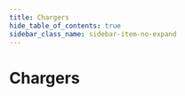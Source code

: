 ```yaml
---
title: Chargers
hide_table_of_contents: true
sidebar_class_name: sidebar-item-no-expand
---
```



# Chargers

<DeviceGrid>
  <DeviceCard
    brand=""
    description="Demowallbox"
    thumbnail="/img/devices/charger/demo-charger.jpg"
    capabilities={["sponsorfree"]}
    requirements={[]}
    href="/docs/devices-next/chargers/demo-charger"
    group="Generische Unterstützung"
    type="charger"
    name="demo-charger"
  />
  <DeviceCard
    brand=""
    description="EEBUS kompatibel"
    thumbnail="/img/devices/charger/eebus-compatible.jpg"
    capabilities={["mA", "sponsorfree"]}
    requirements={[]}
    href="/docs/devices-next/chargers/eebus-compatible"
    group="Generische Unterstützung"
    type="charger"
    name="eebus-compatible"
  />
  <DeviceCard
    brand=""
    description="EVSE DIN"
    thumbnail="/img/devices/charger/evse-din.jpg"
    capabilities={["sponsorfree"]}
    requirements={[]}
    href="/docs/devices-next/chargers/evse-din"
    group=""
    type="charger"
    name="evse-din"
  />
  <DeviceCard
    brand=""
    description="EVSE-WiFi"
    thumbnail="/img/devices/charger/evse-wifi.jpg"
    capabilities={["sponsorfree"]}
    requirements={[]}
    href="/docs/devices-next/chargers/evse-wifi"
    group=""
    type="charger"
    name="evse-wifi"
  />
  <DeviceCard
    brand=""
    description="OCPP 1.6J kompatibel (Smart Charging)"
    thumbnail="/img/devices/charger/ocpp-1-6j-compatible-smart-charging.jpg"
    capabilities={["mA", "rfid", "1p3p"]}
    requirements={[]}
    href="/docs/devices-next/chargers/ocpp-1-6j-compatible-smart-charging"
    group="Generische Unterstützung"
    type="charger"
    name="ocpp-1-6j-compatible-smart-charging"
  />
  <DeviceCard
    brand=""
    description="smartWB"
    thumbnail="/img/devices/charger/smartwb.jpg"
    capabilities={["sponsorfree"]}
    requirements={[]}
    href="/docs/devices-next/chargers/smartwb"
    group=""
    type="charger"
    name="smartwb"
  />
  <DeviceCard
    brand=""
    description="Tessie"
    thumbnail="/img/devices/charger/tessie.jpg"
    capabilities={["sponsorfree"]}
    requirements={[]}
    href="/docs/devices-next/chargers/tessie"
    group=""
    type="charger"
    name="tessie"
  />
  <DeviceCard
    brand="ABB"
    description="Terra AC"
    thumbnail="/img/devices/charger/abb-terra-ac.jpg"
    capabilities={["mA"]}
    requirements={[]}
    href="/docs/devices-next/chargers/abb-terra-ac"
    group=""
    type="charger"
    name="abb-terra-ac"
  />
  <DeviceCard
    brand="ABB"
    description="Terra AC (OCPP)"
    thumbnail="/img/devices/charger/abb-terra-ac-ocpp.jpg"
    capabilities={["mA", "rfid"]}
    requirements={[]}
    href="/docs/devices-next/chargers/abb-terra-ac-ocpp"
    group=""
    type="charger"
    name="abb-terra-ac-ocpp"
  />
  <DeviceCard
    brand="ABL"
    description="eM4 Single (OCPP)"
    thumbnail="/img/devices/charger/abl-em4-single-ocpp.jpg"
    capabilities={["mA", "rfid"]}
    requirements={[]}
    href="/docs/devices-next/chargers/abl-em4-single-ocpp"
    group=""
    type="charger"
    name="abl-em4-single-ocpp"
  />
  <DeviceCard
    brand="ABL"
    description="eM4 Single (SBCx)"
    thumbnail="/img/devices/charger/abl-em4-single-sbcx.jpg"
    capabilities={["mA"]}
    requirements={[]}
    href="/docs/devices-next/chargers/abl-em4-single-sbcx"
    group=""
    type="charger"
    name="abl-em4-single-sbcx"
  />
  <DeviceCard
    brand="ABL"
    description="eM4 Twin (OCPP)"
    thumbnail="/img/devices/charger/abl-em4-twin-ocpp.jpg"
    capabilities={["mA", "rfid"]}
    requirements={[]}
    href="/docs/devices-next/chargers/abl-em4-twin-ocpp"
    group=""
    type="charger"
    name="abl-em4-twin-ocpp"
  />
  <DeviceCard
    brand="ABL"
    description="eM4 Twin (SBCx)"
    thumbnail="/img/devices/charger/abl-em4-twin-sbcx.jpg"
    capabilities={["mA"]}
    requirements={[]}
    href="/docs/devices-next/chargers/abl-em4-twin-sbcx"
    group=""
    type="charger"
    name="abl-em4-twin-sbcx"
  />
  <DeviceCard
    brand="ABL"
    description="eMH1"
    thumbnail="/img/devices/charger/abl-emh1.jpg"
    capabilities={["mA"]}
    requirements={[]}
    href="/docs/devices-next/chargers/abl-emh1"
    group=""
    type="charger"
    name="abl-emh1"
  />
  <DeviceCard
    brand="ABL"
    description="eMH2"
    thumbnail="/img/devices/charger/abl-emh2.jpg"
    capabilities={["mA"]}
    requirements={[]}
    href="/docs/devices-next/chargers/abl-emh2"
    group=""
    type="charger"
    name="abl-emh2"
  />
  <DeviceCard
    brand="ABL"
    description="eMH2 (OCPP)"
    thumbnail="/img/devices/charger/abl-emh2-ocpp.jpg"
    capabilities={["mA", "rfid"]}
    requirements={[]}
    href="/docs/devices-next/chargers/abl-emh2-ocpp"
    group=""
    type="charger"
    name="abl-emh2-ocpp"
  />
  <DeviceCard
    brand="ABL"
    description="eMH3 (OCPP)"
    thumbnail="/img/devices/charger/abl-emh3-ocpp.jpg"
    capabilities={["mA", "rfid"]}
    requirements={[]}
    href="/docs/devices-next/chargers/abl-emh3-ocpp"
    group=""
    type="charger"
    name="abl-emh3-ocpp"
  />
  <DeviceCard
    brand="Alfen"
    description="Eve"
    thumbnail="/img/devices/charger/alfen-eve.jpg"
    capabilities={["1p3p", "mA"]}
    requirements={[]}
    href="/docs/devices-next/chargers/alfen-eve"
    group=""
    type="charger"
    name="alfen-eve"
  />
  <DeviceCard
    brand="Alfen"
    description="Eve (OCPP)"
    thumbnail="/img/devices/charger/alfen-eve-ocpp.jpg"
    capabilities={["mA", "rfid", "1p3p"]}
    requirements={[]}
    href="/docs/devices-next/chargers/alfen-eve-ocpp"
    group=""
    type="charger"
    name="alfen-eve-ocpp"
  />
  <DeviceCard
    brand="alpha innotec"
    description=""
    thumbnail="/img/devices/charger/alpha-innotec.jpg"
    capabilities={["sponsorfree"]}
    requirements={[]}
    href="/docs/devices-next/chargers/alpha-innotec"
    group="Wärmeerzeuger"
    type="charger"
    name="alpha-innotec"
  />
  <DeviceCard
    brand="Alphatec"
    description="Ladesäule Twin"
    thumbnail="/img/devices/charger/alphatec-ladesaule-twin.jpg"
    capabilities={[]}
    requirements={[]}
    href="/docs/devices-next/chargers/alphatec-ladesaule-twin"
    group=""
    type="charger"
    name="alphatec-ladesaule-twin"
  />
  <DeviceCard
    brand="Alphatec"
    description="Wallbox Mini"
    thumbnail="/img/devices/charger/alphatec-wallbox-mini.jpg"
    capabilities={[]}
    requirements={[]}
    href="/docs/devices-next/chargers/alphatec-wallbox-mini"
    group=""
    type="charger"
    name="alphatec-wallbox-mini"
  />
  <DeviceCard
    brand="Alphatec"
    description="Wallbox Power"
    thumbnail="/img/devices/charger/alphatec-wallbox-power.jpg"
    capabilities={[]}
    requirements={[]}
    href="/docs/devices-next/chargers/alphatec-wallbox-power"
    group=""
    type="charger"
    name="alphatec-wallbox-power"
  />
  <DeviceCard
    brand="Amperfied"
    description="Wallbox connect.business"
    thumbnail="/img/devices/charger/amperfied-wallbox-connect-business.jpg"
    capabilities={["mA", "rfid"]}
    requirements={[]}
    href="/docs/devices-next/chargers/amperfied-wallbox-connect-business"
    group=""
    type="charger"
    name="amperfied-wallbox-connect-business"
  />
  <DeviceCard
    brand="Amperfied"
    description="Wallbox connect.home"
    thumbnail="/img/devices/charger/amperfied-wallbox-connect-home.jpg"
    capabilities={["mA", "rfid"]}
    requirements={[]}
    href="/docs/devices-next/chargers/amperfied-wallbox-connect-home"
    group=""
    type="charger"
    name="amperfied-wallbox-connect-home"
  />
  <DeviceCard
    brand="Amperfied"
    description="Wallbox connect.solar"
    thumbnail="/img/devices/charger/amperfied-wallbox-connect-solar.jpg"
    capabilities={["mA", "rfid", "1p3p"]}
    requirements={[]}
    href="/docs/devices-next/chargers/amperfied-wallbox-connect-solar"
    group=""
    type="charger"
    name="amperfied-wallbox-connect-solar"
  />
  <DeviceCard
    brand="Amperfied"
    description="Wallbox Energy Control"
    thumbnail="/img/devices/charger/amperfied-wallbox-energy-control.jpg"
    capabilities={["mA"]}
    requirements={[]}
    href="/docs/devices-next/chargers/amperfied-wallbox-energy-control"
    group=""
    type="charger"
    name="amperfied-wallbox-energy-control"
  />
  <DeviceCard
    brand="Ampure"
    description="NEXT"
    thumbnail="/img/devices/charger/ampure-next.jpg"
    capabilities={["rfid"]}
    requirements={[]}
    href="/docs/devices-next/chargers/ampure-next"
    group=""
    type="charger"
    name="ampure-next"
  />
  <DeviceCard
    brand="Ampure"
    description="Unite"
    thumbnail="/img/devices/charger/ampure-unite.jpg"
    capabilities={["rfid", "1p3p"]}
    requirements={[]}
    href="/docs/devices-next/chargers/ampure-unite"
    group=""
    type="charger"
    name="ampure-unite"
  />
  <DeviceCard
    brand="Audi"
    description="Wallbox plus"
    thumbnail="/img/devices/charger/audi-wallbox-plus.jpg"
    capabilities={["mA", "sponsorfree"]}
    requirements={[]}
    href="/docs/devices-next/chargers/audi-wallbox-plus"
    group=""
    type="charger"
    name="audi-wallbox-plus"
  />
  <DeviceCard
    brand="Audi"
    description="Wallbox pro"
    thumbnail="/img/devices/charger/audi-wallbox-pro.jpg"
    capabilities={["mA", "sponsorfree"]}
    requirements={[]}
    href="/docs/devices-next/chargers/audi-wallbox-pro"
    group=""
    type="charger"
    name="audi-wallbox-pro"
  />
  <DeviceCard
    brand="AUTEL"
    description="AC Compact"
    thumbnail="/img/devices/charger/autel-ac-compact.jpg"
    capabilities={["mA"]}
    requirements={[]}
    href="/docs/devices-next/chargers/autel-ac-compact"
    group=""
    type="charger"
    name="autel-ac-compact"
  />
  <DeviceCard
    brand="AUTEL"
    description="AC MaxiCharger"
    thumbnail="/img/devices/charger/autel-ac-maxicharger.jpg"
    capabilities={["mA"]}
    requirements={[]}
    href="/docs/devices-next/chargers/autel-ac-maxicharger"
    group=""
    type="charger"
    name="autel-ac-maxicharger"
  />
  <DeviceCard
    brand="Autoaid"
    description="Business Wallbox"
    thumbnail="/img/devices/charger/autoaid-business-wallbox.jpg"
    capabilities={["rfid"]}
    requirements={[]}
    href="/docs/devices-next/chargers/autoaid-business-wallbox"
    group=""
    type="charger"
    name="autoaid-business-wallbox"
  />
  <DeviceCard
    brand="Autoaid"
    description="Intelligent Wallbox"
    thumbnail="/img/devices/charger/autoaid-intelligent-wallbox.jpg"
    capabilities={["rfid"]}
    requirements={[]}
    href="/docs/devices-next/chargers/autoaid-intelligent-wallbox"
    group=""
    type="charger"
    name="autoaid-intelligent-wallbox"
  />
  <DeviceCard
    brand="AVM"
    description="FritzDECT"
    thumbnail="/img/devices/charger/avm-fritzdect.jpg"
    capabilities={["sponsorfree"]}
    requirements={[]}
    href="/docs/devices-next/chargers/avm-fritzdect"
    group="Schaltbare Steckdosen"
    type="charger"
    name="avm-fritzdect"
  />
  <DeviceCard
    brand="Bender"
    description="CC612"
    thumbnail="/img/devices/charger/bender-cc612.jpg"
    capabilities={["rfid"]}
    requirements={[]}
    href="/docs/devices-next/chargers/bender-cc612"
    group=""
    type="charger"
    name="bender-cc612"
  />
  <DeviceCard
    brand="Bender"
    description="CC613"
    thumbnail="/img/devices/charger/bender-cc613.jpg"
    capabilities={["rfid"]}
    requirements={[]}
    href="/docs/devices-next/chargers/bender-cc613"
    group=""
    type="charger"
    name="bender-cc613"
  />
  <DeviceCard
    brand="Bender"
    description="ICC1314"
    thumbnail="/img/devices/charger/bender-icc1314.jpg"
    capabilities={["rfid", "mA", "1p3p"]}
    requirements={[]}
    href="/docs/devices-next/chargers/bender-icc1314"
    group=""
    type="charger"
    name="bender-icc1314"
  />
  <DeviceCard
    brand="Bender"
    description="ICC1324"
    thumbnail="/img/devices/charger/bender-icc1324.jpg"
    capabilities={["rfid", "mA", "1p3p"]}
    requirements={[]}
    href="/docs/devices-next/chargers/bender-icc1324"
    group=""
    type="charger"
    name="bender-icc1324"
  />
  <DeviceCard
    brand="BMW"
    description="i Wallbox"
    thumbnail="/img/devices/charger/bmw-i-wallbox.jpg"
    capabilities={["1p3p", "mA", "rfid"]}
    requirements={[]}
    href="/docs/devices-next/chargers/bmw-i-wallbox"
    group=""
    type="charger"
    name="bmw-i-wallbox"
  />
  <DeviceCard
    brand="Bosch"
    description="SG Ready"
    thumbnail="/img/devices/charger/bosch-sg-ready.jpg"
    capabilities={["sponsorfree"]}
    requirements={[]}
    href="/docs/devices-next/chargers/bosch-sg-ready"
    group="Wärmeerzeuger"
    type="charger"
    name="bosch-sg-ready"
  />
  <DeviceCard
    brand="Bösch"
    description="x-change"
    thumbnail="/img/devices/charger/bosch-x-change.jpg"
    capabilities={["sponsorfree"]}
    requirements={[]}
    href="/docs/devices-next/chargers/bosch-x-change"
    group="Wärmeerzeuger"
    type="charger"
    name="bosch-x-change"
  />
  <DeviceCard
    brand="Buderus"
    description="Logamatic HMC 20"
    thumbnail="/img/devices/charger/buderus-logamatic-hmc-20.jpg"
    capabilities={["sponsorfree"]}
    requirements={[]}
    href="/docs/devices-next/chargers/buderus-logamatic-hmc-20"
    group="Wärmeerzeuger"
    type="charger"
    name="buderus-logamatic-hmc-20"
  />
  <DeviceCard
    brand="Buderus"
    description="Logamatic HMC 20 Z"
    thumbnail="/img/devices/charger/buderus-logamatic-hmc-20-z.jpg"
    capabilities={["sponsorfree"]}
    requirements={[]}
    href="/docs/devices-next/chargers/buderus-logamatic-hmc-20-z"
    group="Wärmeerzeuger"
    type="charger"
    name="buderus-logamatic-hmc-20-z"
  />
  <DeviceCard
    brand="Buderus"
    description="SG Ready"
    thumbnail="/img/devices/charger/buderus-sg-ready.jpg"
    capabilities={["sponsorfree"]}
    requirements={[]}
    href="/docs/devices-next/chargers/buderus-sg-ready"
    group="Wärmeerzeuger"
    type="charger"
    name="buderus-sg-ready"
  />
  <DeviceCard
    brand="cFos"
    description="Power Brain"
    thumbnail="/img/devices/charger/cfos-power-brain.jpg"
    capabilities={["mA", "rfid", "1p3p"]}
    requirements={[]}
    href="/docs/devices-next/chargers/cfos-power-brain"
    group=""
    type="charger"
    name="cfos-power-brain"
  />
  <DeviceCard
    brand="cFos"
    description="Power Brain Solar"
    thumbnail="/img/devices/charger/cfos-power-brain-solar.jpg"
    capabilities={["mA", "rfid", "1p3p"]}
    requirements={[]}
    href="/docs/devices-next/chargers/cfos-power-brain-solar"
    group=""
    type="charger"
    name="cfos-power-brain-solar"
  />
  <DeviceCard
    brand="Charge Amps"
    description="Halo"
    thumbnail="/img/devices/charger/charge-amps-halo.jpg"
    capabilities={["rfid"]}
    requirements={[]}
    href="/docs/devices-next/chargers/charge-amps-halo"
    group=""
    type="charger"
    name="charge-amps-halo"
  />
  <DeviceCard
    brand="Compleo"
    description="eBox"
    thumbnail="/img/devices/charger/compleo-ebox.jpg"
    capabilities={["mA"]}
    requirements={[]}
    href="/docs/devices-next/chargers/compleo-ebox"
    group=""
    type="charger"
    name="compleo-ebox"
  />
  <DeviceCard
    brand="CTA All-In-One"
    description="Aeroplus"
    thumbnail="/img/devices/charger/cta-all-in-one-aeroplus.jpg"
    capabilities={["sponsorfree"]}
    requirements={[]}
    href="/docs/devices-next/chargers/cta-all-in-one-aeroplus"
    group="Wärmeerzeuger"
    type="charger"
    name="cta-all-in-one-aeroplus"
  />
  <DeviceCard
    brand="CUBOS"
    description="C11E"
    thumbnail="/img/devices/charger/cubos-c11e.jpg"
    capabilities={["rfid"]}
    requirements={[]}
    href="/docs/devices-next/chargers/cubos-c11e"
    group=""
    type="charger"
    name="cubos-c11e"
  />
  <DeviceCard
    brand="CUBOS"
    description="C22E"
    thumbnail="/img/devices/charger/cubos-c22e.jpg"
    capabilities={["rfid"]}
    requirements={[]}
    href="/docs/devices-next/chargers/cubos-c22e"
    group=""
    type="charger"
    name="cubos-c22e"
  />
  <DeviceCard
    brand="Cupra"
    description="Charger Connect"
    thumbnail="/img/devices/charger/cupra-charger-connect.jpg"
    capabilities={["mA", "sponsorfree"]}
    requirements={[]}
    href="/docs/devices-next/chargers/cupra-charger-connect"
    group=""
    type="charger"
    name="cupra-charger-connect"
  />
  <DeviceCard
    brand="Cupra"
    description="Charger Connect 2"
    thumbnail="/img/devices/charger/cupra-charger-connect-2.jpg"
    capabilities={["iso151182", "mA", "sponsorfree"]}
    requirements={[]}
    href="/docs/devices-next/chargers/cupra-charger-connect-2"
    group=""
    type="charger"
    name="cupra-charger-connect-2"
  />
  <DeviceCard
    brand="Cupra"
    description="Charger Pro"
    thumbnail="/img/devices/charger/cupra-charger-pro.jpg"
    capabilities={["mA", "sponsorfree"]}
    requirements={[]}
    href="/docs/devices-next/chargers/cupra-charger-pro"
    group=""
    type="charger"
    name="cupra-charger-pro"
  />
  <DeviceCard
    brand="Cupra"
    description="Charger Pro 2"
    thumbnail="/img/devices/charger/cupra-charger-pro-2.jpg"
    capabilities={["iso151182", "mA", "sponsorfree"]}
    requirements={[]}
    href="/docs/devices-next/chargers/cupra-charger-pro-2"
    group=""
    type="charger"
    name="cupra-charger-pro-2"
  />
  <DeviceCard
    brand="Cupra"
    description="Charger Pro Eichrecht 2"
    thumbnail="/img/devices/charger/cupra-charger-pro-eichrecht-2.jpg"
    capabilities={["iso151182", "mA", "sponsorfree"]}
    requirements={[]}
    href="/docs/devices-next/chargers/cupra-charger-pro-eichrecht-2"
    group=""
    type="charger"
    name="cupra-charger-pro-eichrecht-2"
  />
  <DeviceCard
    brand="Dadapower"
    description="Premium Wallbox"
    thumbnail="/img/devices/charger/dadapower-premium-wallbox.jpg"
    capabilities={["1p3p", "mA", "rfid"]}
    requirements={[]}
    href="/docs/devices-next/chargers/dadapower-premium-wallbox"
    group=""
    type="charger"
    name="dadapower-premium-wallbox"
  />
  <DeviceCard
    brand="DaheimLaden"
    description="Wallbox"
    thumbnail="/img/devices/charger/daheimladen-wallbox.jpg"
    capabilities={["sponsorfree"]}
    requirements={[]}
    href="/docs/devices-next/chargers/daheimladen-wallbox"
    group=""
    type="charger"
    name="daheimladen-wallbox"
  />
  <DeviceCard
    brand="Daikin"
    description="HomeHub (SG Ready)"
    thumbnail="/img/devices/charger/daikin-homehub-sg-ready.jpg"
    capabilities={["sponsorfree"]}
    requirements={[]}
    href="/docs/devices-next/chargers/daikin-homehub-sg-ready"
    group="Wärmeerzeuger"
    type="charger"
    name="daikin-homehub-sg-ready"
  />
  <DeviceCard
    brand="Delta"
    description="AC Max Basic"
    thumbnail="/img/devices/charger/delta-ac-max-basic.jpg"
    capabilities={["mA", "rfid"]}
    requirements={[]}
    href="/docs/devices-next/chargers/delta-ac-max-basic"
    group=""
    type="charger"
    name="delta-ac-max-basic"
  />
  <DeviceCard
    brand="Delta"
    description="AC MAX Smart"
    thumbnail="/img/devices/charger/delta-ac-max-smart.jpg"
    capabilities={["mA", "rfid"]}
    requirements={[]}
    href="/docs/devices-next/chargers/delta-ac-max-smart"
    group=""
    type="charger"
    name="delta-ac-max-smart"
  />
  <DeviceCard
    brand="Delta"
    description="SLIM Charger"
    thumbnail="/img/devices/charger/delta-slim-charger.jpg"
    capabilities={["mA", "rfid"]}
    requirements={[]}
    href="/docs/devices-next/chargers/delta-slim-charger"
    group=""
    type="charger"
    name="delta-slim-charger"
  />
  <DeviceCard
    brand="Delta"
    description="Ultra Fast Charger"
    thumbnail="/img/devices/charger/delta-ultra-fast-charger.jpg"
    capabilities={["mA", "rfid"]}
    requirements={[]}
    href="/docs/devices-next/chargers/delta-ultra-fast-charger"
    group=""
    type="charger"
    name="delta-ultra-fast-charger"
  />
  <DeviceCard
    brand="E.ON Drive"
    description="eBox"
    thumbnail="/img/devices/charger/e-on-drive-ebox.jpg"
    capabilities={["mA"]}
    requirements={[]}
    href="/docs/devices-next/chargers/e-on-drive-ebox"
    group=""
    type="charger"
    name="e-on-drive-ebox"
  />
  <DeviceCard
    brand="E.ON Drive"
    description="vBox"
    thumbnail="/img/devices/charger/e-on-drive-vbox.jpg"
    capabilities={["rfid", "1p3p"]}
    requirements={[]}
    href="/docs/devices-next/chargers/e-on-drive-vbox"
    group=""
    type="charger"
    name="e-on-drive-vbox"
  />
  <DeviceCard
    brand="E3/DC"
    description="Easy Connect"
    thumbnail="/img/devices/charger/e3-dc-easy-connect.jpg"
    capabilities={["mA", "rfid"]}
    requirements={[]}
    href="/docs/devices-next/chargers/e3-dc-easy-connect"
    group=""
    type="charger"
    name="e3-dc-easy-connect"
  />
  <DeviceCard
    brand="Easee"
    description="Charge"
    thumbnail="/img/devices/charger/easee-charge.jpg"
    capabilities={["1p3p", "rfid"]}
    requirements={[]}
    href="/docs/devices-next/chargers/easee-charge"
    group=""
    type="charger"
    name="easee-charge"
  />
  <DeviceCard
    brand="Easee"
    description="Charge Core"
    thumbnail="/img/devices/charger/easee-charge-core.jpg"
    capabilities={["1p3p", "rfid"]}
    requirements={[]}
    href="/docs/devices-next/chargers/easee-charge-core"
    group=""
    type="charger"
    name="easee-charge-core"
  />
  <DeviceCard
    brand="Easee"
    description="Charge Lite"
    thumbnail="/img/devices/charger/easee-charge-lite.jpg"
    capabilities={["1p3p", "rfid"]}
    requirements={[]}
    href="/docs/devices-next/chargers/easee-charge-lite"
    group=""
    type="charger"
    name="easee-charge-lite"
  />
  <DeviceCard
    brand="Easee"
    description="Home"
    thumbnail="/img/devices/charger/easee-home.jpg"
    capabilities={["1p3p", "rfid"]}
    requirements={[]}
    href="/docs/devices-next/chargers/easee-home"
    group=""
    type="charger"
    name="easee-home"
  />
  <DeviceCard
    brand="Ebee"
    description="Wallbox"
    thumbnail="/img/devices/charger/ebee-wallbox.jpg"
    capabilities={["rfid"]}
    requirements={[]}
    href="/docs/devices-next/chargers/ebee-wallbox"
    group=""
    type="charger"
    name="ebee-wallbox"
  />
  <DeviceCard
    brand="echarge"
    description="cPH1"
    thumbnail="/img/devices/charger/echarge-cph1.jpg"
    capabilities={[]}
    requirements={[]}
    href="/docs/devices-next/chargers/echarge-cph1"
    group=""
    type="charger"
    name="echarge-cph1"
  />
  <DeviceCard
    brand="echarge"
    description="cPH2"
    thumbnail="/img/devices/charger/echarge-cph2.jpg"
    capabilities={[]}
    requirements={[]}
    href="/docs/devices-next/chargers/echarge-cph2"
    group=""
    type="charger"
    name="echarge-cph2"
  />
  <DeviceCard
    brand="echarge"
    description="cPμ2"
    thumbnail="/img/devices/charger/echarge-cpm2.jpg"
    capabilities={[]}
    requirements={[]}
    href="/docs/devices-next/chargers/echarge-cpm2"
    group=""
    type="charger"
    name="echarge-cpm2"
  />
  <DeviceCard
    brand="EcoHarmony"
    description="EVSE EPC 2.0 Plus"
    thumbnail="/img/devices/charger/ecoharmony-evse-epc-2-0-plus.jpg"
    capabilities={["sponsorfree"]}
    requirements={[]}
    href="/docs/devices-next/chargers/ecoharmony-evse-epc-2-0-plus"
    group=""
    type="charger"
    name="ecoharmony-evse-epc-2-0-plus"
  />
  <DeviceCard
    brand="Edgetech"
    description="Smart EVSE"
    thumbnail="/img/devices/charger/edgetech-smart-evse.jpg"
    capabilities={["1p3p", "sponsorfree"]}
    requirements={[]}
    href="/docs/devices-next/chargers/edgetech-smart-evse"
    group=""
    type="charger"
    name="edgetech-smart-evse"
  />
  <DeviceCard
    brand="Elco"
    description=""
    thumbnail="/img/devices/charger/elco.jpg"
    capabilities={["sponsorfree"]}
    requirements={[]}
    href="/docs/devices-next/chargers/elco"
    group="Wärmeerzeuger"
    type="charger"
    name="elco"
  />
  <DeviceCard
    brand="Elecq"
    description="Biz"
    thumbnail="/img/devices/charger/elecq-biz.jpg"
    capabilities={[]}
    requirements={[]}
    href="/docs/devices-next/chargers/elecq-biz"
    group=""
    type="charger"
    name="elecq-biz"
  />
  <DeviceCard
    brand="Elecq"
    description="Home"
    thumbnail="/img/devices/charger/elecq-home.jpg"
    capabilities={[]}
    requirements={[]}
    href="/docs/devices-next/chargers/elecq-home"
    group=""
    type="charger"
    name="elecq-home"
  />
  <DeviceCard
    brand="Elecq"
    description="Station"
    thumbnail="/img/devices/charger/elecq-station.jpg"
    capabilities={[]}
    requirements={[]}
    href="/docs/devices-next/chargers/elecq-station"
    group=""
    type="charger"
    name="elecq-station"
  />
  <DeviceCard
    brand="eledio"
    description="go"
    thumbnail="/img/devices/charger/eledio-go.jpg"
    capabilities={["1p3p"]}
    requirements={[]}
    href="/docs/devices-next/chargers/eledio-go"
    group=""
    type="charger"
    name="eledio-go"
  />
  <DeviceCard
    brand="Elli"
    description="Charger Connect"
    thumbnail="/img/devices/charger/elli-charger-connect.jpg"
    capabilities={["mA", "sponsorfree"]}
    requirements={[]}
    href="/docs/devices-next/chargers/elli-charger-connect"
    group=""
    type="charger"
    name="elli-charger-connect"
  />
  <DeviceCard
    brand="Elli"
    description="Charger Connect 2"
    thumbnail="/img/devices/charger/elli-charger-connect-2.jpg"
    capabilities={["iso151182", "mA", "sponsorfree"]}
    requirements={[]}
    href="/docs/devices-next/chargers/elli-charger-connect-2"
    group=""
    type="charger"
    name="elli-charger-connect-2"
  />
  <DeviceCard
    brand="Elli"
    description="Charger Pro"
    thumbnail="/img/devices/charger/elli-charger-pro.jpg"
    capabilities={["mA", "sponsorfree"]}
    requirements={[]}
    href="/docs/devices-next/chargers/elli-charger-pro"
    group=""
    type="charger"
    name="elli-charger-pro"
  />
  <DeviceCard
    brand="Elli"
    description="Charger Pro 2"
    thumbnail="/img/devices/charger/elli-charger-pro-2.jpg"
    capabilities={["iso151182", "mA", "sponsorfree"]}
    requirements={[]}
    href="/docs/devices-next/chargers/elli-charger-pro-2"
    group=""
    type="charger"
    name="elli-charger-pro-2"
  />
  <DeviceCard
    brand="Elli"
    description="Charger Pro Eichrecht 2"
    thumbnail="/img/devices/charger/elli-charger-pro-eichrecht-2.jpg"
    capabilities={["iso151182", "mA", "sponsorfree"]}
    requirements={[]}
    href="/docs/devices-next/chargers/elli-charger-pro-eichrecht-2"
    group=""
    type="charger"
    name="elli-charger-pro-eichrecht-2"
  />
  <DeviceCard
    brand="EM2GO"
    description="Home"
    thumbnail="/img/devices/charger/em2go-home.jpg"
    capabilities={["1p3p", "mA", "sponsorfree"]}
    requirements={[]}
    href="/docs/devices-next/chargers/em2go-home"
    group=""
    type="charger"
    name="em2go-home"
  />
  <DeviceCard
    brand="EM2GO"
    description="Pro Power (OCPP/ONC)"
    thumbnail="/img/devices/charger/em2go-pro-power-ocpp-onc.jpg"
    capabilities={["mA", "sponsorfree"]}
    requirements={[]}
    href="/docs/devices-next/chargers/em2go-pro-power-ocpp-onc"
    group=""
    type="charger"
    name="em2go-pro-power-ocpp-onc"
  />
  <DeviceCard
    brand="EN+"
    description="AC EV Charger"
    thumbnail="/img/devices/charger/enplus-ac-ev-charger.jpg"
    capabilities={["rfid"]}
    requirements={[]}
    href="/docs/devices-next/chargers/enplus-ac-ev-charger"
    group=""
    type="charger"
    name="enplus-ac-ev-charger"
  />
  <DeviceCard
    brand="enercab"
    description="smart"
    thumbnail="/img/devices/charger/enercab-smart.jpg"
    capabilities={["1p3p"]}
    requirements={[]}
    href="/docs/devices-next/chargers/enercab-smart"
    group=""
    type="charger"
    name="enercab-smart"
  />
  <DeviceCard
    brand="Ensto"
    description="Chago Wallbox"
    thumbnail="/img/devices/charger/ensto-chago-wallbox.jpg"
    capabilities={["rfid"]}
    requirements={[]}
    href="/docs/devices-next/chargers/ensto-chago-wallbox"
    group=""
    type="charger"
    name="ensto-chago-wallbox"
  />
  <DeviceCard
    brand="EntraTek"
    description="Power Dot Fix"
    thumbnail="/img/devices/charger/entratek-power-dot-fix.jpg"
    capabilities={["rfid"]}
    requirements={[]}
    href="/docs/devices-next/chargers/entratek-power-dot-fix"
    group=""
    type="charger"
    name="entratek-power-dot-fix"
  />
  <DeviceCard
    brand="EntraTek"
    description="Power Dot Pro 2"
    thumbnail="/img/devices/charger/entratek-power-dot-pro-2.jpg"
    capabilities={["rfid"]}
    requirements={[]}
    href="/docs/devices-next/chargers/entratek-power-dot-pro-2"
    group=""
    type="charger"
    name="entratek-power-dot-pro-2"
  />
  <DeviceCard
    brand="ESL"
    description="Walli LIGHT"
    thumbnail="/img/devices/charger/esl-walli-light.jpg"
    capabilities={["mA", "rfid"]}
    requirements={[]}
    href="/docs/devices-next/chargers/esl-walli-light"
    group=""
    type="charger"
    name="esl-walli-light"
  />
  <DeviceCard
    brand="eSystems"
    description="ghostONE"
    thumbnail="/img/devices/charger/esystems-ghostone.jpg"
    capabilities={["iso151182", "mA", "sponsorfree"]}
    requirements={[]}
    href="/docs/devices-next/chargers/esystems-ghostone"
    group=""
    type="charger"
    name="esystems-ghostone"
  />
  <DeviceCard
    brand="Etrel"
    description="INCH"
    thumbnail="/img/devices/charger/etrel-inch.jpg"
    capabilities={["mA"]}
    requirements={[]}
    href="/docs/devices-next/chargers/etrel-inch"
    group=""
    type="charger"
    name="etrel-inch"
  />
  <DeviceCard
    brand="Etrel"
    description="INCH Duo"
    thumbnail="/img/devices/charger/etrel-inch-duo.jpg"
    capabilities={["mA"]}
    requirements={[]}
    href="/docs/devices-next/chargers/etrel-inch-duo"
    group=""
    type="charger"
    name="etrel-inch-duo"
  />
  <DeviceCard
    brand="EVBox"
    description="Elvi"
    thumbnail="/img/devices/charger/evbox-elvi.jpg"
    capabilities={[]}
    requirements={[]}
    href="/docs/devices-next/chargers/evbox-elvi"
    group=""
    type="charger"
    name="evbox-elvi"
  />
  <DeviceCard
    brand="EVBox"
    description="Livo"
    thumbnail="/img/devices/charger/evbox-livo.jpg"
    capabilities={["sponsorfree"]}
    requirements={[]}
    href="/docs/devices-next/chargers/evbox-livo"
    group=""
    type="charger"
    name="evbox-livo"
  />
  <DeviceCard
    brand="Free2Move"
    description="eProWallbox"
    thumbnail="/img/devices/charger/free2move-eprowallbox.jpg"
    capabilities={["mA"]}
    requirements={[]}
    href="/docs/devices-next/chargers/free2move-eprowallbox"
    group=""
    type="charger"
    name="free2move-eprowallbox"
  />
  <DeviceCard
    brand="Free2Move"
    description="eProWallbox Move"
    thumbnail="/img/devices/charger/free2move-eprowallbox-move.jpg"
    capabilities={["mA"]}
    requirements={[]}
    href="/docs/devices-next/chargers/free2move-eprowallbox-move"
    group=""
    type="charger"
    name="free2move-eprowallbox-move"
  />
  <DeviceCard
    brand="Free2move eSolutions"
    description="eProWallbox"
    thumbnail="/img/devices/charger/free2move-esolutions-eprowallbox.jpg"
    capabilities={["rfid"]}
    requirements={[]}
    href="/docs/devices-next/chargers/free2move-esolutions-eprowallbox"
    group=""
    type="charger"
    name="free2move-esolutions-eprowallbox"
  />
  <DeviceCard
    brand="Fronius"
    description="Wattpilot (OCPP)"
    thumbnail="/img/devices/charger/fronius-wattpilot-ocpp.jpg"
    capabilities={["rfid", "1p3p"]}
    requirements={[]}
    href="/docs/devices-next/chargers/fronius-wattpilot-ocpp"
    group=""
    type="charger"
    name="fronius-wattpilot-ocpp"
  />
  <DeviceCard
    brand="Garo"
    description="GLB"
    thumbnail="/img/devices/charger/garo-glb.jpg"
    capabilities={["rfid"]}
    requirements={[]}
    href="/docs/devices-next/chargers/garo-glb"
    group=""
    type="charger"
    name="garo-glb"
  />
  <DeviceCard
    brand="Garo"
    description="GLB+"
    thumbnail="/img/devices/charger/garo-glbplus.jpg"
    capabilities={["rfid"]}
    requirements={[]}
    href="/docs/devices-next/chargers/garo-glbplus"
    group=""
    type="charger"
    name="garo-glbplus"
  />
  <DeviceCard
    brand="Garo"
    description="LS4"
    thumbnail="/img/devices/charger/garo-ls4.jpg"
    capabilities={["rfid"]}
    requirements={[]}
    href="/docs/devices-next/chargers/garo-ls4"
    group=""
    type="charger"
    name="garo-ls4"
  />
  <DeviceCard
    brand="Garo"
    description="LS4 compact"
    thumbnail="/img/devices/charger/garo-ls4-compact.jpg"
    capabilities={["rfid"]}
    requirements={[]}
    href="/docs/devices-next/chargers/garo-ls4-compact"
    group=""
    type="charger"
    name="garo-ls4-compact"
  />
  <DeviceCard
    brand="go-e"
    description="Charger Gemini"
    thumbnail="/img/devices/charger/go-e-charger-gemini.jpg"
    capabilities={["1p3p", "rfid"]}
    requirements={[]}
    href="/docs/devices-next/chargers/go-e-charger-gemini"
    group=""
    type="charger"
    name="go-e-charger-gemini"
  />
  <DeviceCard
    brand="go-e"
    description="Charger Gemini (OCPP)"
    thumbnail="/img/devices/charger/go-e-charger-gemini-ocpp.jpg"
    capabilities={["rfid", "1p3p"]}
    requirements={[]}
    href="/docs/devices-next/chargers/go-e-charger-gemini-ocpp"
    group=""
    type="charger"
    name="go-e-charger-gemini-ocpp"
  />
  <DeviceCard
    brand="go-e"
    description="Charger HOME+"
    thumbnail="/img/devices/charger/go-e-charger-homeplus.jpg"
    capabilities={["1p3p", "rfid"]}
    requirements={[]}
    href="/docs/devices-next/chargers/go-e-charger-homeplus"
    group=""
    type="charger"
    name="go-e-charger-homeplus"
  />
  <DeviceCard
    brand="go-e"
    description="Charger HOMEfix"
    thumbnail="/img/devices/charger/go-e-charger-homefix.jpg"
    capabilities={["rfid"]}
    requirements={[]}
    href="/docs/devices-next/chargers/go-e-charger-homefix"
    group=""
    type="charger"
    name="go-e-charger-homefix"
  />
  <DeviceCard
    brand="go-e"
    description="Charger PRO"
    thumbnail="/img/devices/charger/go-e-charger-pro.jpg"
    capabilities={["rfid"]}
    requirements={[]}
    href="/docs/devices-next/chargers/go-e-charger-pro"
    group=""
    type="charger"
    name="go-e-charger-pro"
  />
  <DeviceCard
    brand="go-e"
    description="Charger PRO (OCPP)"
    thumbnail="/img/devices/charger/go-e-charger-pro-ocpp.jpg"
    capabilities={["rfid", "1p3p"]}
    requirements={[]}
    href="/docs/devices-next/chargers/go-e-charger-pro-ocpp"
    group=""
    type="charger"
    name="go-e-charger-pro-ocpp"
  />
  <DeviceCard
    brand="go-e"
    description="Charger V3"
    thumbnail="/img/devices/charger/go-e-charger-v3.jpg"
    capabilities={["1p3p", "rfid"]}
    requirements={[]}
    href="/docs/devices-next/chargers/go-e-charger-v3"
    group=""
    type="charger"
    name="go-e-charger-v3"
  />
  <DeviceCard
    brand="go-e"
    description="Charger V3 (OCPP)"
    thumbnail="/img/devices/charger/go-e-charger-v3-ocpp.jpg"
    capabilities={["rfid", "1p3p"]}
    requirements={[]}
    href="/docs/devices-next/chargers/go-e-charger-v3-ocpp"
    group=""
    type="charger"
    name="go-e-charger-v3-ocpp"
  />
  <DeviceCard
    brand="Hardy Barth"
    description="cPH1"
    thumbnail="/img/devices/charger/hardy-barth-cph1.jpg"
    capabilities={[]}
    requirements={[]}
    href="/docs/devices-next/chargers/hardy-barth-cph1"
    group=""
    type="charger"
    name="hardy-barth-cph1"
  />
  <DeviceCard
    brand="Hardy Barth"
    description="cPH2"
    thumbnail="/img/devices/charger/hardy-barth-cph2.jpg"
    capabilities={[]}
    requirements={[]}
    href="/docs/devices-next/chargers/hardy-barth-cph2"
    group=""
    type="charger"
    name="hardy-barth-cph2"
  />
  <DeviceCard
    brand="Hardy Barth"
    description="cPμ2"
    thumbnail="/img/devices/charger/hardy-barth-cpm2.jpg"
    capabilities={[]}
    requirements={[]}
    href="/docs/devices-next/chargers/hardy-barth-cpm2"
    group=""
    type="charger"
    name="hardy-barth-cpm2"
  />
  <DeviceCard
    brand="Heidelberg"
    description="Energy Control"
    thumbnail="/img/devices/charger/heidelberg-energy-control.jpg"
    capabilities={["mA"]}
    requirements={[]}
    href="/docs/devices-next/chargers/heidelberg-energy-control"
    group=""
    type="charger"
    name="heidelberg-energy-control"
  />
  <DeviceCard
    brand="Hesotec"
    description="eBox"
    thumbnail="/img/devices/charger/hesotec-ebox.jpg"
    capabilities={[]}
    requirements={[]}
    href="/docs/devices-next/chargers/hesotec-ebox"
    group=""
    type="charger"
    name="hesotec-ebox"
  />
  <DeviceCard
    brand="Hesotec"
    description="eSat"
    thumbnail="/img/devices/charger/hesotec-esat.jpg"
    capabilities={[]}
    requirements={[]}
    href="/docs/devices-next/chargers/hesotec-esat"
    group=""
    type="charger"
    name="hesotec-esat"
  />
  <DeviceCard
    brand="Home Assistant"
    description="Schalter"
    thumbnail="/img/devices/charger/home-assistant-switch.jpg"
    capabilities={["sponsorfree"]}
    requirements={[]}
    href="/docs/devices-next/chargers/home-assistant-switch"
    group="Schaltbare Steckdosen"
    type="charger"
    name="home-assistant-switch"
  />
  <DeviceCard
    brand="Homecharge"
    description="Homecharger"
    thumbnail="/img/devices/charger/homecharge-homecharger.jpg"
    capabilities={[]}
    requirements={[]}
    href="/docs/devices-next/chargers/homecharge-homecharger"
    group=""
    type="charger"
    name="homecharge-homecharger"
  />
  <DeviceCard
    brand="Homematic IP"
    description=""
    thumbnail="/img/devices/charger/homematic-ip.jpg"
    capabilities={["sponsorfree"]}
    requirements={[]}
    href="/docs/devices-next/chargers/homematic-ip"
    group="Schaltbare Steckdosen"
    type="charger"
    name="homematic-ip"
  />
  <DeviceCard
    brand="HomeWizard"
    description=""
    thumbnail="/img/devices/charger/homewizard.jpg"
    capabilities={["sponsorfree"]}
    requirements={[]}
    href="/docs/devices-next/chargers/homewizard"
    group="Schaltbare Steckdosen"
    type="charger"
    name="homewizard"
  />
  <DeviceCard
    brand="Huawei"
    description="SCharger-22KT-S0"
    thumbnail="/img/devices/charger/huawei-scharger-22kt-s0.jpg"
    capabilities={[]}
    requirements={[]}
    href="/docs/devices-next/chargers/huawei-scharger-22kt-s0"
    group=""
    type="charger"
    name="huawei-scharger-22kt-s0"
  />
  <DeviceCard
    brand="Huawei"
    description="SCharger-7KS-S0"
    thumbnail="/img/devices/charger/huawei-scharger-7ks-s0.jpg"
    capabilities={[]}
    requirements={[]}
    href="/docs/devices-next/chargers/huawei-scharger-7ks-s0"
    group=""
    type="charger"
    name="huawei-scharger-7ks-s0"
  />
  <DeviceCard
    brand="IDM"
    description=""
    thumbnail="/img/devices/charger/idm.jpg"
    capabilities={["sponsorfree"]}
    requirements={[]}
    href="/docs/devices-next/chargers/idm"
    group="Wärmeerzeuger"
    type="charger"
    name="idm"
  />
  <DeviceCard
    brand="Innogy"
    description="eBox"
    thumbnail="/img/devices/charger/innogy-ebox.jpg"
    capabilities={["mA"]}
    requirements={[]}
    href="/docs/devices-next/chargers/innogy-ebox"
    group=""
    type="charger"
    name="innogy-ebox"
  />
  <DeviceCard
    brand="INRO"
    description="Pantabox"
    thumbnail="/img/devices/charger/inro-pantabox.jpg"
    capabilities={["sponsorfree"]}
    requirements={[]}
    href="/docs/devices-next/chargers/inro-pantabox"
    group=""
    type="charger"
    name="inro-pantabox"
  />
  <DeviceCard
    brand="Juice"
    description="Charger Me"
    thumbnail="/img/devices/charger/juice-charger-me.jpg"
    capabilities={["rfid"]}
    requirements={[]}
    href="/docs/devices-next/chargers/juice-charger-me"
    group=""
    type="charger"
    name="juice-charger-me"
  />
  <DeviceCard
    brand="Junkers"
    description="SG Ready"
    thumbnail="/img/devices/charger/junkers-sg-ready.jpg"
    capabilities={["sponsorfree"]}
    requirements={[]}
    href="/docs/devices-next/chargers/junkers-sg-ready"
    group="Wärmeerzeuger"
    type="charger"
    name="junkers-sg-ready"
  />
  <DeviceCard
    brand="Kathrein"
    description="KWB-AC20"
    thumbnail="/img/devices/charger/kathrein-kwb-ac20.jpg"
    capabilities={["1p3p", "mA"]}
    requirements={[]}
    href="/docs/devices-next/chargers/kathrein-kwb-ac20"
    group=""
    type="charger"
    name="kathrein-kwb-ac20"
  />
  <DeviceCard
    brand="Kathrein"
    description="KWB-AC35"
    thumbnail="/img/devices/charger/kathrein-kwb-ac35.jpg"
    capabilities={["1p3p", "mA"]}
    requirements={[]}
    href="/docs/devices-next/chargers/kathrein-kwb-ac35"
    group=""
    type="charger"
    name="kathrein-kwb-ac35"
  />
  <DeviceCard
    brand="Kathrein"
    description="KWB-AC40"
    thumbnail="/img/devices/charger/kathrein-kwb-ac40.jpg"
    capabilities={["1p3p", "mA"]}
    requirements={[]}
    href="/docs/devices-next/chargers/kathrein-kwb-ac40"
    group=""
    type="charger"
    name="kathrein-kwb-ac40"
  />
  <DeviceCard
    brand="Kathrein"
    description="KWB-AC40 E"
    thumbnail="/img/devices/charger/kathrein-kwb-ac40-e.jpg"
    capabilities={["1p3p", "mA"]}
    requirements={[]}
    href="/docs/devices-next/chargers/kathrein-kwb-ac40-e"
    group=""
    type="charger"
    name="kathrein-kwb-ac40-e"
  />
  <DeviceCard
    brand="Kathrein"
    description="KWB-AC60"
    thumbnail="/img/devices/charger/kathrein-kwb-ac60.jpg"
    capabilities={["1p3p", "mA"]}
    requirements={[]}
    href="/docs/devices-next/chargers/kathrein-kwb-ac60"
    group=""
    type="charger"
    name="kathrein-kwb-ac60"
  />
  <DeviceCard
    brand="Kathrein"
    description="KWB-AC60 E"
    thumbnail="/img/devices/charger/kathrein-kwb-ac60-e.jpg"
    capabilities={["1p3p", "mA"]}
    requirements={[]}
    href="/docs/devices-next/chargers/kathrein-kwb-ac60-e"
    group=""
    type="charger"
    name="kathrein-kwb-ac60-e"
  />
  <DeviceCard
    brand="KEBA"
    description="KeContact P20"
    thumbnail="/img/devices/charger/keba-kecontact-p20.jpg"
    capabilities={["1p3p", "mA", "rfid"]}
    requirements={[]}
    href="/docs/devices-next/chargers/keba-kecontact-p20"
    group=""
    type="charger"
    name="keba-kecontact-p20"
  />
  <DeviceCard
    brand="KEBA"
    description="KeContact P30 C-Series"
    thumbnail="/img/devices/charger/keba-kecontact-p30-c-series.jpg"
    capabilities={["1p3p", "mA", "rfid"]}
    requirements={[]}
    href="/docs/devices-next/chargers/keba-kecontact-p30-c-series"
    group=""
    type="charger"
    name="keba-kecontact-p30-c-series"
  />
  <DeviceCard
    brand="KEBA"
    description="KeContact P30 X-Series"
    thumbnail="/img/devices/charger/keba-kecontact-p30-x-series.jpg"
    capabilities={["1p3p", "mA", "rfid"]}
    requirements={[]}
    href="/docs/devices-next/chargers/keba-kecontact-p30-x-series"
    group=""
    type="charger"
    name="keba-kecontact-p30-x-series"
  />
  <DeviceCard
    brand="KEBA"
    description="KeContact P40"
    thumbnail="/img/devices/charger/keba-kecontact-p40.jpg"
    capabilities={["1p3p", "mA", "rfid"]}
    requirements={[]}
    href="/docs/devices-next/chargers/keba-kecontact-p40"
    group=""
    type="charger"
    name="keba-kecontact-p40"
  />
  <DeviceCard
    brand="KEBA"
    description="KeContact P40 Pro"
    thumbnail="/img/devices/charger/keba-kecontact-p40-pro.jpg"
    capabilities={["1p3p", "mA", "rfid"]}
    requirements={[]}
    href="/docs/devices-next/chargers/keba-kecontact-p40-pro"
    group=""
    type="charger"
    name="keba-kecontact-p40-pro"
  />
  <DeviceCard
    brand="Kermi"
    description="x-center pro"
    thumbnail="/img/devices/charger/kermi-x-center-pro.jpg"
    capabilities={["sponsorfree"]}
    requirements={[]}
    href="/docs/devices-next/chargers/kermi-x-center-pro"
    group="Wärmeerzeuger"
    type="charger"
    name="kermi-x-center-pro"
  />
  <DeviceCard
    brand="Kontron Solar"
    description="Charger"
    thumbnail="/img/devices/charger/kontron-solar-charger.jpg"
    capabilities={["iso151182", "mA", "sponsorfree"]}
    requirements={[]}
    href="/docs/devices-next/chargers/kontron-solar-charger"
    group=""
    type="charger"
    name="kontron-solar-charger"
  />
  <DeviceCard
    brand="Kostal"
    description="Enector"
    thumbnail="/img/devices/charger/kostal-enector.jpg"
    capabilities={["1p3p", "mA"]}
    requirements={[]}
    href="/docs/devices-next/chargers/kostal-enector"
    group=""
    type="charger"
    name="kostal-enector"
  />
  <DeviceCard
    brand="KSE"
    description="wBX16"
    thumbnail="/img/devices/charger/kse-wbx16.jpg"
    capabilities={["rfid", "1p3p"]}
    requirements={[]}
    href="/docs/devices-next/chargers/kse-wbx16"
    group=""
    type="charger"
    name="kse-wbx16"
  />
  <DeviceCard
    brand="LadeFoxx"
    description="EvLoad"
    thumbnail="/img/devices/charger/ladefoxx-evload.jpg"
    capabilities={["sponsorfree"]}
    requirements={[]}
    href="/docs/devices-next/chargers/ladefoxx-evload"
    group=""
    type="charger"
    name="ladefoxx-evload"
  />
  <DeviceCard
    brand="LadeFoxx"
    description="Mikro 2.0"
    thumbnail="/img/devices/charger/ladefoxx-mikro-2-0.jpg"
    capabilities={["sponsorfree"]}
    requirements={[]}
    href="/docs/devices-next/chargers/ladefoxx-mikro-2-0"
    group=""
    type="charger"
    name="ladefoxx-mikro-2-0"
  />
  <DeviceCard
    brand="Lambda"
    description="EU-L Serie"
    thumbnail="/img/devices/charger/lambda-eu-l-series.jpg"
    capabilities={["sponsorfree"]}
    requirements={[]}
    href="/docs/devices-next/chargers/lambda-eu-l-series"
    group="Wärmeerzeuger"
    type="charger"
    name="lambda-eu-l-series"
  />
  <DeviceCard
    brand="LRT"
    description="HOME Essential+"
    thumbnail="/img/devices/charger/lrt-home-essentialplus.jpg"
    capabilities={[]}
    requirements={[]}
    href="/docs/devices-next/chargers/lrt-home-essentialplus"
    group=""
    type="charger"
    name="lrt-home-essentialplus"
  />
  <DeviceCard
    brand="Mennekes"
    description="AMEDIO Professional"
    thumbnail="/img/devices/charger/mennekes-amedio-professional.jpg"
    capabilities={["rfid"]}
    requirements={[]}
    href="/docs/devices-next/chargers/mennekes-amedio-professional"
    group=""
    type="charger"
    name="mennekes-amedio-professional"
  />
  <DeviceCard
    brand="Mennekes"
    description="AMTRON 4Business 700"
    thumbnail="/img/devices/charger/mennekes-amtron-4business-700.jpg"
    capabilities={["rfid", "mA", "1p3p"]}
    requirements={[]}
    href="/docs/devices-next/chargers/mennekes-amtron-4business-700"
    group=""
    type="charger"
    name="mennekes-amtron-4business-700"
  />
  <DeviceCard
    brand="Mennekes"
    description="AMTRON 4You 300"
    thumbnail="/img/devices/charger/mennekes-amtron-4you-300.jpg"
    capabilities={["1p3p", "mA"]}
    requirements={[]}
    href="/docs/devices-next/chargers/mennekes-amtron-4you-300"
    group=""
    type="charger"
    name="mennekes-amtron-4you-300"
  />
  <DeviceCard
    brand="Mennekes"
    description="AMTRON 4You 500"
    thumbnail="/img/devices/charger/mennekes-amtron-4you-500.jpg"
    capabilities={["rfid", "mA", "1p3p"]}
    requirements={[]}
    href="/docs/devices-next/chargers/mennekes-amtron-4you-500"
    group=""
    type="charger"
    name="mennekes-amtron-4you-500"
  />
  <DeviceCard
    brand="Mennekes"
    description="AMTRON ChargeControl"
    thumbnail="/img/devices/charger/mennekes-amtron-chargecontrol.jpg"
    capabilities={["rfid"]}
    requirements={[]}
    href="/docs/devices-next/chargers/mennekes-amtron-chargecontrol"
    group=""
    type="charger"
    name="mennekes-amtron-chargecontrol"
  />
  <DeviceCard
    brand="Mennekes"
    description="AMTRON Compact 2.0s"
    thumbnail="/img/devices/charger/mennekes-amtron-compact-2-0s.jpg"
    capabilities={["1p3p", "mA"]}
    requirements={[]}
    href="/docs/devices-next/chargers/mennekes-amtron-compact-2-0s"
    group=""
    type="charger"
    name="mennekes-amtron-compact-2-0s"
  />
  <DeviceCard
    brand="Mennekes"
    description="AMTRON Premium"
    thumbnail="/img/devices/charger/mennekes-amtron-premium.jpg"
    capabilities={[]}
    requirements={[]}
    href="/docs/devices-next/chargers/mennekes-amtron-premium"
    group=""
    type="charger"
    name="mennekes-amtron-premium"
  />
  <DeviceCard
    brand="Mennekes"
    description="AMTRON Professional"
    thumbnail="/img/devices/charger/mennekes-amtron-professional.jpg"
    capabilities={["rfid"]}
    requirements={[]}
    href="/docs/devices-next/chargers/mennekes-amtron-professional"
    group=""
    type="charger"
    name="mennekes-amtron-professional"
  />
  <DeviceCard
    brand="Mennekes"
    description="AMTRON Xtra"
    thumbnail="/img/devices/charger/mennekes-amtron-xtra.jpg"
    capabilities={[]}
    requirements={[]}
    href="/docs/devices-next/chargers/mennekes-amtron-xtra"
    group=""
    type="charger"
    name="mennekes-amtron-xtra"
  />
  <DeviceCard
    brand="Mennekes"
    description="eMobility Gateway (ACU)"
    thumbnail="/img/devices/charger/mennekes-emobility-gateway-acu.jpg"
    capabilities={["rfid"]}
    requirements={[]}
    href="/docs/devices-next/chargers/mennekes-emobility-gateway-acu"
    group=""
    type="charger"
    name="mennekes-emobility-gateway-acu"
  />
  <DeviceCard
    brand="Mennekes"
    description="Smart (ACU)"
    thumbnail="/img/devices/charger/mennekes-smart-acu.jpg"
    capabilities={["rfid"]}
    requirements={[]}
    href="/docs/devices-next/chargers/mennekes-smart-acu"
    group=""
    type="charger"
    name="mennekes-smart-acu"
  />
  <DeviceCard
    brand="Mennekes"
    description="Smart T (ACU)"
    thumbnail="/img/devices/charger/mennekes-smart-t-acu.jpg"
    capabilities={["rfid"]}
    requirements={[]}
    href="/docs/devices-next/chargers/mennekes-smart-t-acu"
    group=""
    type="charger"
    name="mennekes-smart-t-acu"
  />
  <DeviceCard
    brand="my-PV"
    description="AC ELWA 2"
    thumbnail="/img/devices/charger/my-pv-ac-elwa-2.jpg"
    capabilities={[]}
    requirements={[]}
    href="/docs/devices-next/chargers/my-pv-ac-elwa-2"
    group="Wärmeerzeuger"
    type="charger"
    name="my-pv-ac-elwa-2"
  />
  <DeviceCard
    brand="my-PV"
    description="AC•THOR"
    thumbnail="/img/devices/charger/my-pv-ac-thor.jpg"
    capabilities={[]}
    requirements={[]}
    href="/docs/devices-next/chargers/my-pv-ac-thor"
    group="Wärmeerzeuger"
    type="charger"
    name="my-pv-ac-thor"
  />
  <DeviceCard
    brand="my-PV"
    description="AC•THOR 9s"
    thumbnail="/img/devices/charger/my-pv-ac-thor-9s.jpg"
    capabilities={[]}
    requirements={[]}
    href="/docs/devices-next/chargers/my-pv-ac-thor-9s"
    group="Wärmeerzeuger"
    type="charger"
    name="my-pv-ac-thor-9s"
  />
  <DeviceCard
    brand="myStrom"
    description="Switch"
    thumbnail="/img/devices/charger/mystrom-switch.jpg"
    capabilities={["sponsorfree"]}
    requirements={[]}
    href="/docs/devices-next/chargers/mystrom-switch"
    group="Schaltbare Steckdosen"
    type="charger"
    name="mystrom-switch"
  />
  <DeviceCard
    brand="Nibe"
    description="AP-AW10"
    thumbnail="/img/devices/charger/nibe-ap-aw10.jpg"
    capabilities={["sponsorfree"]}
    requirements={[]}
    href="/docs/devices-next/chargers/nibe-ap-aw10"
    group="Wärmeerzeuger"
    type="charger"
    name="nibe-ap-aw10"
  />
  <DeviceCard
    brand="Novelan"
    description="WPR NET"
    thumbnail="/img/devices/charger/novelan-wpr-net.jpg"
    capabilities={["sponsorfree"]}
    requirements={[]}
    href="/docs/devices-next/chargers/novelan-wpr-net"
    group="Wärmeerzeuger"
    type="charger"
    name="novelan-wpr-net"
  />
  <DeviceCard
    brand="NRGkick"
    description="Connect"
    thumbnail="/img/devices/charger/nrgkick-connect.jpg"
    capabilities={["sponsorfree"]}
    requirements={[]}
    href="/docs/devices-next/chargers/nrgkick-connect"
    group=""
    type="charger"
    name="nrgkick-connect"
  />
  <DeviceCard
    brand="NRGkick"
    description="Gen2"
    thumbnail="/img/devices/charger/nrgkick-gen2.jpg"
    capabilities={["1p3p", "mA"]}
    requirements={[]}
    href="/docs/devices-next/chargers/nrgkick-gen2"
    group=""
    type="charger"
    name="nrgkick-gen2"
  />
  <DeviceCard
    brand="OBO Bettermann"
    description="Ion"
    thumbnail="/img/devices/charger/obo-bettermann-ion.jpg"
    capabilities={["sponsorfree"]}
    requirements={[]}
    href="/docs/devices-next/chargers/obo-bettermann-ion"
    group=""
    type="charger"
    name="obo-bettermann-ion"
  />
  <DeviceCard
    brand="OpenEVSE"
    description=""
    thumbnail="/img/devices/charger/openevse.jpg"
    capabilities={["sponsorfree"]}
    requirements={[]}
    href="/docs/devices-next/chargers/openevse"
    group=""
    type="charger"
    name="openevse"
  />
  <DeviceCard
    brand="openWB"
    description="Pro"
    thumbnail="/img/devices/charger/openwb-pro.jpg"
    capabilities={["1p3p", "mA", "iso151182", "sponsorfree"]}
    requirements={[]}
    href="/docs/devices-next/chargers/openwb-pro"
    group=""
    type="charger"
    name="openwb-pro"
  />
  <DeviceCard
    brand="openWB"
    description="series2"
    thumbnail="/img/devices/charger/openwb-series2.jpg"
    capabilities={["sponsorfree"]}
    requirements={[]}
    href="/docs/devices-next/chargers/openwb-series2"
    group=""
    type="charger"
    name="openwb-series2"
  />
  <DeviceCard
    brand="openWB"
    description="Software 2.x"
    thumbnail="/img/devices/charger/openwb-software-2-x.jpg"
    capabilities={["1p3p", "mA", "rfid", "sponsorfree"]}
    requirements={[]}
    href="/docs/devices-next/chargers/openwb-software-2-x"
    group=""
    type="charger"
    name="openwb-software-2-x"
  />
  <DeviceCard
    brand="Optec"
    description="Mobility One"
    thumbnail="/img/devices/charger/optec-mobility-one.jpg"
    capabilities={["rfid"]}
    requirements={[]}
    href="/docs/devices-next/chargers/optec-mobility-one"
    group=""
    type="charger"
    name="optec-mobility-one"
  />
  <DeviceCard
    brand="Orbis"
    description="Viaris"
    thumbnail="/img/devices/charger/orbis-viaris.jpg"
    capabilities={[]}
    requirements={[]}
    href="/docs/devices-next/chargers/orbis-viaris"
    group=""
    type="charger"
    name="orbis-viaris"
  />
  <DeviceCard
    brand="PC Electric"
    description="Garo"
    thumbnail="/img/devices/charger/pc-electric-garo.jpg"
    capabilities={[]}
    requirements={[]}
    href="/docs/devices-next/chargers/pc-electric-garo"
    group=""
    type="charger"
    name="pc-electric-garo"
  />
  <DeviceCard
    brand="Peblar"
    description="Business"
    thumbnail="/img/devices/charger/peblar-business.jpg"
    capabilities={["1p3p", "mA"]}
    requirements={[]}
    href="/docs/devices-next/chargers/peblar-business"
    group=""
    type="charger"
    name="peblar-business"
  />
  <DeviceCard
    brand="Peblar"
    description="Home"
    thumbnail="/img/devices/charger/peblar-home.jpg"
    capabilities={["1p3p", "mA"]}
    requirements={[]}
    href="/docs/devices-next/chargers/peblar-home"
    group=""
    type="charger"
    name="peblar-home"
  />
  <DeviceCard
    brand="Peblar"
    description="Home Plus"
    thumbnail="/img/devices/charger/peblar-home-plus.jpg"
    capabilities={["1p3p", "mA"]}
    requirements={[]}
    href="/docs/devices-next/chargers/peblar-home-plus"
    group=""
    type="charger"
    name="peblar-home-plus"
  />
  <DeviceCard
    brand="Phoenix Contact"
    description="CHARX"
    thumbnail="/img/devices/charger/phoenix-contact-charx.jpg"
    capabilities={["sponsorfree"]}
    requirements={[]}
    href="/docs/devices-next/chargers/phoenix-contact-charx"
    group=""
    type="charger"
    name="phoenix-contact-charx"
  />
  <DeviceCard
    brand="Phoenix Contact"
    description="EM-CP-PP-ETH"
    thumbnail="/img/devices/charger/phoenix-contact-em-cp-pp-eth.jpg"
    capabilities={["sponsorfree"]}
    requirements={[]}
    href="/docs/devices-next/chargers/phoenix-contact-em-cp-pp-eth"
    group=""
    type="charger"
    name="phoenix-contact-em-cp-pp-eth"
  />
  <DeviceCard
    brand="Phoenix Contact"
    description="EV-CC-AC1-M3-CBC-RCM-ETH"
    thumbnail="/img/devices/charger/phoenix-contact-ev-cc-ac1-m3-cbc-rcm-eth.jpg"
    capabilities={["mA", "rfid"]}
    requirements={[]}
    href="/docs/devices-next/chargers/phoenix-contact-ev-cc-ac1-m3-cbc-rcm-eth"
    group=""
    type="charger"
    name="phoenix-contact-ev-cc-ac1-m3-cbc-rcm-eth"
  />
  <DeviceCard
    brand="Phoenix Contact"
    description="EV-CC-AC1-M3-CBC-RCM-ETH-3G"
    thumbnail="/img/devices/charger/phoenix-contact-ev-cc-ac1-m3-cbc-rcm-eth-3g.jpg"
    capabilities={["mA", "rfid"]}
    requirements={[]}
    href="/docs/devices-next/chargers/phoenix-contact-ev-cc-ac1-m3-cbc-rcm-eth-3g"
    group=""
    type="charger"
    name="phoenix-contact-ev-cc-ac1-m3-cbc-rcm-eth-3g"
  />
  <DeviceCard
    brand="Phoenix Contact"
    description="EV-CC-AC1-M3-RCM-ETH-3G-XP"
    thumbnail="/img/devices/charger/phoenix-contact-ev-cc-ac1-m3-rcm-eth-3g-xp.jpg"
    capabilities={["mA", "rfid"]}
    requirements={[]}
    href="/docs/devices-next/chargers/phoenix-contact-ev-cc-ac1-m3-rcm-eth-3g-xp"
    group=""
    type="charger"
    name="phoenix-contact-ev-cc-ac1-m3-rcm-eth-3g-xp"
  />
  <DeviceCard
    brand="Phoenix Contact"
    description="EV-CC-AC1-M3-RCM-ETH-XP"
    thumbnail="/img/devices/charger/phoenix-contact-ev-cc-ac1-m3-rcm-eth-xp.jpg"
    capabilities={["mA", "rfid"]}
    requirements={[]}
    href="/docs/devices-next/chargers/phoenix-contact-ev-cc-ac1-m3-rcm-eth-xp"
    group=""
    type="charger"
    name="phoenix-contact-ev-cc-ac1-m3-rcm-eth-xp"
  />
  <DeviceCard
    brand="Phoenix Contact"
    description="EV-SER"
    thumbnail="/img/devices/charger/phoenix-contact-ev-ser.jpg"
    capabilities={["sponsorfree"]}
    requirements={[]}
    href="/docs/devices-next/chargers/phoenix-contact-ev-ser"
    group=""
    type="charger"
    name="phoenix-contact-ev-ser"
  />
  <DeviceCard
    brand="Plugchoice"
    description=""
    thumbnail="/img/devices/charger/plugchoice.jpg"
    capabilities={[]}
    requirements={[]}
    href="/docs/devices-next/chargers/plugchoice"
    group="Generische Unterstützung"
    type="charger"
    name="plugchoice"
  />
  <DeviceCard
    brand="Porsche"
    description="Mobile Charger Connect"
    thumbnail="/img/devices/charger/porsche-mobile-charger-connect.jpg"
    capabilities={["iso151182", "mA", "sponsorfree"]}
    requirements={[]}
    href="/docs/devices-next/chargers/porsche-mobile-charger-connect"
    group=""
    type="charger"
    name="porsche-mobile-charger-connect"
  />
  <DeviceCard
    brand="Porsche"
    description="Mobile Charger Plus"
    thumbnail="/img/devices/charger/porsche-mobile-charger-plus.jpg"
    capabilities={["sponsorfree"]}
    requirements={[]}
    href="/docs/devices-next/chargers/porsche-mobile-charger-plus"
    group=""
    type="charger"
    name="porsche-mobile-charger-plus"
  />
  <DeviceCard
    brand="Porsche"
    description="Wallbox"
    thumbnail="/img/devices/charger/porsche-wallbox.jpg"
    capabilities={["iso151182", "mA", "sponsorfree"]}
    requirements={[]}
    href="/docs/devices-next/chargers/porsche-wallbox"
    group=""
    type="charger"
    name="porsche-wallbox"
  />
  <DeviceCard
    brand="Pracht"
    description="Alpha XT"
    thumbnail="/img/devices/charger/pracht-alpha-xt.jpg"
    capabilities={[]}
    requirements={[]}
    href="/docs/devices-next/chargers/pracht-alpha-xt"
    group=""
    type="charger"
    name="pracht-alpha-xt"
  />
  <DeviceCard
    brand="Pracht"
    description="Mono XT"
    thumbnail="/img/devices/charger/pracht-mono-xt.jpg"
    capabilities={[]}
    requirements={[]}
    href="/docs/devices-next/chargers/pracht-mono-xt"
    group=""
    type="charger"
    name="pracht-mono-xt"
  />
  <DeviceCard
    brand="Pracht"
    description="PNI"
    thumbnail="/img/devices/charger/pracht-pni.jpg"
    capabilities={[]}
    requirements={[]}
    href="/docs/devices-next/chargers/pracht-pni"
    group=""
    type="charger"
    name="pracht-pni"
  />
  <DeviceCard
    brand="Pracht"
    description="XT+"
    thumbnail="/img/devices/charger/pracht-xtplus.jpg"
    capabilities={[]}
    requirements={[]}
    href="/docs/devices-next/chargers/pracht-xtplus"
    group=""
    type="charger"
    name="pracht-xtplus"
  />
  <DeviceCard
    brand="Pulsares"
    description="SimpleBox"
    thumbnail="/img/devices/charger/pulsares-simplebox.jpg"
    capabilities={["sponsorfree"]}
    requirements={[]}
    href="/docs/devices-next/chargers/pulsares-simplebox"
    group=""
    type="charger"
    name="pulsares-simplebox"
  />
  <DeviceCard
    brand="Pulsatrix"
    description=""
    thumbnail="/img/devices/charger/pulsatrix.jpg"
    capabilities={[]}
    requirements={[]}
    href="/docs/devices-next/chargers/pulsatrix"
    group=""
    type="charger"
    name="pulsatrix"
  />
  <DeviceCard
    brand="Qcells"
    description="Q.HOME EDRIVE A"
    thumbnail="/img/devices/charger/qcells-q-home-edrive-a.jpg"
    capabilities={["mA"]}
    requirements={[]}
    href="/docs/devices-next/chargers/qcells-q-home-edrive-a"
    group=""
    type="charger"
    name="qcells-q-home-edrive-a"
  />
  <DeviceCard
    brand="Roth"
    description="ThermoAura"
    thumbnail="/img/devices/charger/roth-thermoaura.jpg"
    capabilities={["sponsorfree"]}
    requirements={[]}
    href="/docs/devices-next/chargers/roth-thermoaura"
    group="Wärmeerzeuger"
    type="charger"
    name="roth-thermoaura"
  />
  <DeviceCard
    brand="Roth"
    description="ThermoTerra"
    thumbnail="/img/devices/charger/roth-thermoterra.jpg"
    capabilities={["sponsorfree"]}
    requirements={[]}
    href="/docs/devices-next/chargers/roth-thermoterra"
    group="Wärmeerzeuger"
    type="charger"
    name="roth-thermoterra"
  />
  <DeviceCard
    brand="Schneider"
    description="EVlink Pro"
    thumbnail="/img/devices/charger/schneider-evlink-pro.jpg"
    capabilities={[]}
    requirements={[]}
    href="/docs/devices-next/chargers/schneider-evlink-pro"
    group=""
    type="charger"
    name="schneider-evlink-pro"
  />
  <DeviceCard
    brand="Schrack"
    description="i-CHARGE CION"
    thumbnail="/img/devices/charger/schrack-i-charge-cion.jpg"
    capabilities={["sponsorfree"]}
    requirements={[]}
    href="/docs/devices-next/chargers/schrack-i-charge-cion"
    group=""
    type="charger"
    name="schrack-i-charge-cion"
  />
  <DeviceCard
    brand="SENEC"
    description="Wallbox pro"
    thumbnail="/img/devices/charger/senec-wallbox-pro.jpg"
    capabilities={["mA"]}
    requirements={[]}
    href="/docs/devices-next/chargers/senec-wallbox-pro"
    group=""
    type="charger"
    name="senec-wallbox-pro"
  />
  <DeviceCard
    brand="SENEC"
    description="Wallbox pro s"
    thumbnail="/img/devices/charger/senec-wallbox-pro-s.jpg"
    capabilities={["mA"]}
    requirements={[]}
    href="/docs/devices-next/chargers/senec-wallbox-pro-s"
    group=""
    type="charger"
    name="senec-wallbox-pro-s"
  />
  <DeviceCard
    brand="Shelly"
    description="1"
    thumbnail="/img/devices/charger/shelly-1.jpg"
    capabilities={["sponsorfree"]}
    requirements={[]}
    href="/docs/devices-next/chargers/shelly-1"
    group="Schaltbare Steckdosen"
    type="charger"
    name="shelly-1"
  />
  <DeviceCard
    brand="Shelly"
    description="Plug S"
    thumbnail="/img/devices/charger/shelly-plug-s.jpg"
    capabilities={["sponsorfree"]}
    requirements={[]}
    href="/docs/devices-next/chargers/shelly-plug-s"
    group="Schaltbare Steckdosen"
    type="charger"
    name="shelly-plug-s"
  />
  <DeviceCard
    brand="Shelly"
    description="Plus 1"
    thumbnail="/img/devices/charger/shelly-plus-1.jpg"
    capabilities={["sponsorfree"]}
    requirements={[]}
    href="/docs/devices-next/chargers/shelly-plus-1"
    group="Schaltbare Steckdosen"
    type="charger"
    name="shelly-plus-1"
  />
  <DeviceCard
    brand="Shelly"
    description="Pro 1"
    thumbnail="/img/devices/charger/shelly-pro-1.jpg"
    capabilities={["sponsorfree"]}
    requirements={[]}
    href="/docs/devices-next/chargers/shelly-pro-1"
    group="Schaltbare Steckdosen"
    type="charger"
    name="shelly-pro-1"
  />
  <DeviceCard
    brand="Siemens"
    description="Versicharge GEN3"
    thumbnail="/img/devices/charger/siemens-versicharge-gen3.jpg"
    capabilities={[]}
    requirements={[]}
    href="/docs/devices-next/chargers/siemens-versicharge-gen3"
    group=""
    type="charger"
    name="siemens-versicharge-gen3"
  />
  <DeviceCard
    brand="Skoda"
    description="Charger Connect"
    thumbnail="/img/devices/charger/skoda-charger-connect.jpg"
    capabilities={["iso151182", "mA", "sponsorfree"]}
    requirements={[]}
    href="/docs/devices-next/chargers/skoda-charger-connect"
    group=""
    type="charger"
    name="skoda-charger-connect"
  />
  <DeviceCard
    brand="Skoda"
    description="Charger Pro"
    thumbnail="/img/devices/charger/skoda-charger-pro.jpg"
    capabilities={["iso151182", "mA", "sponsorfree"]}
    requirements={[]}
    href="/docs/devices-next/chargers/skoda-charger-pro"
    group=""
    type="charger"
    name="skoda-charger-pro"
  />
  <DeviceCard
    brand="Skoda"
    description="Charger Pro Eichrecht"
    thumbnail="/img/devices/charger/skoda-charger-pro-eichrecht.jpg"
    capabilities={["iso151182", "mA", "sponsorfree"]}
    requirements={[]}
    href="/docs/devices-next/chargers/skoda-charger-pro-eichrecht"
    group=""
    type="charger"
    name="skoda-charger-pro-eichrecht"
  />
  <DeviceCard
    brand="Skoda"
    description="iV Charger Connect"
    thumbnail="/img/devices/charger/skoda-iv-charger-connect.jpg"
    capabilities={["mA", "sponsorfree"]}
    requirements={[]}
    href="/docs/devices-next/chargers/skoda-iv-charger-connect"
    group=""
    type="charger"
    name="skoda-iv-charger-connect"
  />
  <DeviceCard
    brand="Skoda"
    description="iV Charger Connect+"
    thumbnail="/img/devices/charger/skoda-iv-charger-connectplus.jpg"
    capabilities={["mA", "sponsorfree"]}
    requirements={[]}
    href="/docs/devices-next/chargers/skoda-iv-charger-connectplus"
    group=""
    type="charger"
    name="skoda-iv-charger-connectplus"
  />
  <DeviceCard
    brand="SMA"
    description="eCharger"
    thumbnail="/img/devices/charger/sma-echarger.jpg"
    capabilities={["mA"]}
    requirements={[]}
    href="/docs/devices-next/chargers/sma-echarger"
    group=""
    type="charger"
    name="sma-echarger"
  />
  <DeviceCard
    brand="SMA"
    description="EV Charger"
    thumbnail="/img/devices/charger/sma-ev-charger.jpg"
    capabilities={["mA"]}
    requirements={[]}
    href="/docs/devices-next/chargers/sma-ev-charger"
    group=""
    type="charger"
    name="sma-ev-charger"
  />
  <DeviceCard
    brand="Smartfox"
    description="Pro Charger"
    thumbnail="/img/devices/charger/smartfox-pro-charger.jpg"
    capabilities={["sponsorfree"]}
    requirements={[]}
    href="/docs/devices-next/chargers/smartfox-pro-charger"
    group=""
    type="charger"
    name="smartfox-pro-charger"
  />
  <DeviceCard
    brand="SolarEdge"
    description="Home EV Charger"
    thumbnail="/img/devices/charger/solaredge-home-ev-charger.jpg"
    capabilities={["1p3p", "mA", "rfid"]}
    requirements={[]}
    href="/docs/devices-next/chargers/solaredge-home-ev-charger"
    group=""
    type="charger"
    name="solaredge-home-ev-charger"
  />
  <DeviceCard
    brand="Solax"
    description="X3-EVC"
    thumbnail="/img/devices/charger/solax-x3-evc.jpg"
    capabilities={["mA"]}
    requirements={[]}
    href="/docs/devices-next/chargers/solax-x3-evc"
    group=""
    type="charger"
    name="solax-x3-evc"
  />
  <DeviceCard
    brand="Sonnen"
    description="sonnenCharger"
    thumbnail="/img/devices/charger/sonnen-sonnencharger.jpg"
    capabilities={["mA"]}
    requirements={[]}
    href="/docs/devices-next/chargers/sonnen-sonnencharger"
    group=""
    type="charger"
    name="sonnen-sonnencharger"
  />
  <DeviceCard
    brand="Spelsberg"
    description="Wallbox Smart Pro"
    thumbnail="/img/devices/charger/spelsberg-wallbox-smart-pro.jpg"
    capabilities={["rfid"]}
    requirements={[]}
    href="/docs/devices-next/chargers/spelsberg-wallbox-smart-pro"
    group=""
    type="charger"
    name="spelsberg-wallbox-smart-pro"
  />
  <DeviceCard
    brand="Stark in Strom"
    description="Easy"
    thumbnail="/img/devices/charger/stark-in-strom-easy.jpg"
    capabilities={["sponsorfree"]}
    requirements={[]}
    href="/docs/devices-next/chargers/stark-in-strom-easy"
    group=""
    type="charger"
    name="stark-in-strom-easy"
  />
  <DeviceCard
    brand="Stiebel Eltron"
    description="LWA/LWZ (SG Ready)"
    thumbnail="/img/devices/charger/stiebel-eltron-lwa-lwz-sg-ready.jpg"
    capabilities={["sponsorfree"]}
    requirements={[]}
    href="/docs/devices-next/chargers/stiebel-eltron-lwa-lwz-sg-ready"
    group="Wärmeerzeuger"
    type="charger"
    name="stiebel-eltron-lwa-lwz-sg-ready"
  />
  <DeviceCard
    brand="Stiebel Eltron"
    description="WPM (SG Ready)"
    thumbnail="/img/devices/charger/stiebel-eltron-wpm-sg-ready.jpg"
    capabilities={["sponsorfree"]}
    requirements={[]}
    href="/docs/devices-next/chargers/stiebel-eltron-wpm-sg-ready"
    group="Wärmeerzeuger"
    type="charger"
    name="stiebel-eltron-wpm-sg-ready"
  />
  <DeviceCard
    brand="Sungrow"
    description="AC011E"
    thumbnail="/img/devices/charger/sungrow-ac011e.jpg"
    capabilities={["mA", "rfid"]}
    requirements={[]}
    href="/docs/devices-next/chargers/sungrow-ac011e"
    group=""
    type="charger"
    name="sungrow-ac011e"
  />
  <DeviceCard
    brand="Sungrow"
    description="AC011E-01"
    thumbnail="/img/devices/charger/sungrow-ac011e-01.jpg"
    capabilities={["mA", "1p3p"]}
    requirements={[]}
    href="/docs/devices-next/chargers/sungrow-ac011e-01"
    group=""
    type="charger"
    name="sungrow-ac011e-01"
  />
  <DeviceCard
    brand="Sungrow"
    description="AC22E-01"
    thumbnail="/img/devices/charger/sungrow-ac22e-01.jpg"
    capabilities={["mA", "1p3p"]}
    requirements={[]}
    href="/docs/devices-next/chargers/sungrow-ac22e-01"
    group=""
    type="charger"
    name="sungrow-ac22e-01"
  />
  <DeviceCard
    brand="Tasmota"
    description="einphasig"
    thumbnail="/img/devices/charger/tasmota-single-phase.jpg"
    capabilities={["sponsorfree"]}
    requirements={[]}
    href="/docs/devices-next/chargers/tasmota-single-phase"
    group="Schaltbare Steckdosen"
    type="charger"
    name="tasmota-single-phase"
  />
  <DeviceCard
    brand="Tecalor"
    description="THZ (SG Ready)"
    thumbnail="/img/devices/charger/tecalor-thz-sg-ready.jpg"
    capabilities={["sponsorfree"]}
    requirements={[]}
    href="/docs/devices-next/chargers/tecalor-thz-sg-ready"
    group="Wärmeerzeuger"
    type="charger"
    name="tecalor-thz-sg-ready"
  />
  <DeviceCard
    brand="TechniSat"
    description="Technivolt"
    thumbnail="/img/devices/charger/technisat-technivolt.jpg"
    capabilities={["rfid"]}
    requirements={[]}
    href="/docs/devices-next/chargers/technisat-technivolt"
    group=""
    type="charger"
    name="technisat-technivolt"
  />
  <DeviceCard
    brand="Tesla"
    description="Wall Connector (Gen 3)"
    thumbnail="/img/devices/charger/tesla-wall-connector-gen-3.jpg"
    capabilities={["sponsorfree"]}
    requirements={[]}
    href="/docs/devices-next/chargers/tesla-wall-connector-gen-3"
    group=""
    type="charger"
    name="tesla-wall-connector-gen-3"
  />
  <DeviceCard
    brand="Tigo"
    description="GO EV Charger"
    thumbnail="/img/devices/charger/tigo-go-ev-charger.jpg"
    capabilities={["mA"]}
    requirements={[]}
    href="/docs/devices-next/chargers/tigo-go-ev-charger"
    group=""
    type="charger"
    name="tigo-go-ev-charger"
  />
  <DeviceCard
    brand="TinkerForge"
    description="WARP Charger Pro"
    thumbnail="/img/devices/charger/tinkerforge-warp-charger-pro.jpg"
    capabilities={["mA", "1p3p", "rfid", "sponsorfree"]}
    requirements={[]}
    href="/docs/devices-next/chargers/tinkerforge-warp-charger-pro"
    group=""
    type="charger"
    name="tinkerforge-warp-charger-pro"
  />
  <DeviceCard
    brand="TinkerForge"
    description="WARP Charger Smart"
    thumbnail="/img/devices/charger/tinkerforge-warp-charger-smart.jpg"
    capabilities={["mA", "1p3p", "rfid", "sponsorfree"]}
    requirements={[]}
    href="/docs/devices-next/chargers/tinkerforge-warp-charger-smart"
    group=""
    type="charger"
    name="tinkerforge-warp-charger-smart"
  />
  <DeviceCard
    brand="TinkerForge"
    description="WARP3 Charger Pro"
    thumbnail="/img/devices/charger/tinkerforge-warp3-charger-pro.jpg"
    capabilities={["mA", "1p3p", "rfid", "sponsorfree"]}
    requirements={[]}
    href="/docs/devices-next/chargers/tinkerforge-warp3-charger-pro"
    group=""
    type="charger"
    name="tinkerforge-warp3-charger-pro"
  />
  <DeviceCard
    brand="TinkerForge"
    description="WARP3 Charger Smart"
    thumbnail="/img/devices/charger/tinkerforge-warp3-charger-smart.jpg"
    capabilities={["mA", "1p3p", "rfid", "sponsorfree"]}
    requirements={[]}
    href="/docs/devices-next/chargers/tinkerforge-warp3-charger-smart"
    group=""
    type="charger"
    name="tinkerforge-warp3-charger-smart"
  />
  <DeviceCard
    brand="TP-Link"
    description="H-Series Smart Plug"
    thumbnail="/img/devices/charger/tp-link-h-series-smart-plug.jpg"
    capabilities={["sponsorfree"]}
    requirements={[]}
    href="/docs/devices-next/chargers/tp-link-h-series-smart-plug"
    group="Schaltbare Steckdosen"
    type="charger"
    name="tp-link-h-series-smart-plug"
  />
  <DeviceCard
    brand="TP-Link"
    description="Tapo P-Series Smart Plug"
    thumbnail="/img/devices/charger/tp-link-tapo-p-series-smart-plug.jpg"
    capabilities={["sponsorfree"]}
    requirements={[]}
    href="/docs/devices-next/chargers/tp-link-tapo-p-series-smart-plug"
    group="Schaltbare Steckdosen"
    type="charger"
    name="tp-link-tapo-p-series-smart-plug"
  />
  <DeviceCard
    brand="Ubitricity"
    description="Heinz"
    thumbnail="/img/devices/charger/ubitricity-heinz.jpg"
    capabilities={["rfid"]}
    requirements={[]}
    href="/docs/devices-next/chargers/ubitricity-heinz"
    group=""
    type="charger"
    name="ubitricity-heinz"
  />
  <DeviceCard
    brand="V2C Trydan"
    description=""
    thumbnail="/img/devices/charger/v2c-trydan.jpg"
    capabilities={[]}
    requirements={[]}
    href="/docs/devices-next/chargers/v2c-trydan"
    group=""
    type="charger"
    name="v2c-trydan"
  />
  <DeviceCard
    brand="Vaillant"
    description="SensoNET (SG Ready)"
    thumbnail="/img/devices/charger/vaillant-sensonet-sg-ready.jpg"
    capabilities={["sponsorfree"]}
    requirements={[]}
    href="/docs/devices-next/chargers/vaillant-sensonet-sg-ready"
    group="Wärmeerzeuger"
    type="charger"
    name="vaillant-sensonet-sg-ready"
  />
  <DeviceCard
    brand="Vestel"
    description="Connect Plus"
    thumbnail="/img/devices/charger/vestel-connect-plus.jpg"
    capabilities={["rfid", "1p3p"]}
    requirements={[]}
    href="/docs/devices-next/chargers/vestel-connect-plus"
    group=""
    type="charger"
    name="vestel-connect-plus"
  />
  <DeviceCard
    brand="Vestel"
    description="EVC04 Home Smart"
    thumbnail="/img/devices/charger/vestel-evc04-home-smart.jpg"
    capabilities={["rfid", "1p3p"]}
    requirements={[]}
    href="/docs/devices-next/chargers/vestel-evc04-home-smart"
    group=""
    type="charger"
    name="vestel-evc04-home-smart"
  />
  <DeviceCard
    brand="Victron"
    description="EV Charging Station"
    thumbnail="/img/devices/charger/victron-ev-charging-station.jpg"
    capabilities={["sponsorfree"]}
    requirements={[]}
    href="/docs/devices-next/chargers/victron-ev-charging-station"
    group=""
    type="charger"
    name="victron-ev-charging-station"
  />
  <DeviceCard
    brand="Victron"
    description="EV Charging Station (via GX)"
    thumbnail="/img/devices/charger/victron-ev-charging-station-via-gx.jpg"
    capabilities={["sponsorfree"]}
    requirements={[]}
    href="/docs/devices-next/chargers/victron-ev-charging-station-via-gx"
    group=""
    type="charger"
    name="victron-ev-charging-station-via-gx"
  />
  <DeviceCard
    brand="Viessmann"
    description="Heatpump (SG Ready)"
    thumbnail="/img/devices/charger/viessmann-heatpump-sg-ready.jpg"
    capabilities={["sponsorfree"]}
    requirements={[]}
    href="/docs/devices-next/chargers/viessmann-heatpump-sg-ready"
    group="Wärmeerzeuger"
    type="charger"
    name="viessmann-heatpump-sg-ready"
  />
  <DeviceCard
    brand="Viridian EV"
    description="EVSE EPC 2.0 Plus"
    thumbnail="/img/devices/charger/viridian-ev-evse-epc-2-0-plus.jpg"
    capabilities={["sponsorfree"]}
    requirements={[]}
    href="/docs/devices-next/chargers/viridian-ev-evse-epc-2-0-plus"
    group=""
    type="charger"
    name="viridian-ev-evse-epc-2-0-plus"
  />
  <DeviceCard
    brand="Volkswagen"
    description="Charger Connect 2"
    thumbnail="/img/devices/charger/volkswagen-charger-connect-2.jpg"
    capabilities={["iso151182", "mA", "sponsorfree"]}
    requirements={[]}
    href="/docs/devices-next/chargers/volkswagen-charger-connect-2"
    group=""
    type="charger"
    name="volkswagen-charger-connect-2"
  />
  <DeviceCard
    brand="Volkswagen"
    description="Charger Pro 2"
    thumbnail="/img/devices/charger/volkswagen-charger-pro-2.jpg"
    capabilities={["iso151182", "mA", "sponsorfree"]}
    requirements={[]}
    href="/docs/devices-next/chargers/volkswagen-charger-pro-2"
    group=""
    type="charger"
    name="volkswagen-charger-pro-2"
  />
  <DeviceCard
    brand="Volkswagen"
    description="Charger Pro Eichrecht 2"
    thumbnail="/img/devices/charger/volkswagen-charger-pro-eichrecht-2.jpg"
    capabilities={["iso151182", "mA", "sponsorfree"]}
    requirements={[]}
    href="/docs/devices-next/chargers/volkswagen-charger-pro-eichrecht-2"
    group=""
    type="charger"
    name="volkswagen-charger-pro-eichrecht-2"
  />
  <DeviceCard
    brand="Volkswagen"
    description="ID. Charger Connect"
    thumbnail="/img/devices/charger/volkswagen-id-charger-connect.jpg"
    capabilities={["mA", "sponsorfree"]}
    requirements={[]}
    href="/docs/devices-next/chargers/volkswagen-id-charger-connect"
    group=""
    type="charger"
    name="volkswagen-id-charger-connect"
  />
  <DeviceCard
    brand="Volkswagen"
    description="ID. Charger Pro"
    thumbnail="/img/devices/charger/volkswagen-id-charger-pro.jpg"
    capabilities={["mA", "sponsorfree"]}
    requirements={[]}
    href="/docs/devices-next/chargers/volkswagen-id-charger-pro"
    group=""
    type="charger"
    name="volkswagen-id-charger-pro"
  />
  <DeviceCard
    brand="Volt Time"
    description="One"
    thumbnail="/img/devices/charger/volt-time-one.jpg"
    capabilities={[]}
    requirements={[]}
    href="/docs/devices-next/chargers/volt-time-one"
    group=""
    type="charger"
    name="volt-time-one"
  />
  <DeviceCard
    brand="Volt Time"
    description="Source"
    thumbnail="/img/devices/charger/volt-time-source.jpg"
    capabilities={[]}
    requirements={[]}
    href="/docs/devices-next/chargers/volt-time-source"
    group=""
    type="charger"
    name="volt-time-source"
  />
  <DeviceCard
    brand="Volt Time"
    description="Source 2"
    thumbnail="/img/devices/charger/volt-time-source-2.jpg"
    capabilities={[]}
    requirements={[]}
    href="/docs/devices-next/chargers/volt-time-source-2"
    group=""
    type="charger"
    name="volt-time-source-2"
  />
  <DeviceCard
    brand="Volt Time"
    description="Source 2s"
    thumbnail="/img/devices/charger/volt-time-source-2s.jpg"
    capabilities={[]}
    requirements={[]}
    href="/docs/devices-next/chargers/volt-time-source-2s"
    group=""
    type="charger"
    name="volt-time-source-2s"
  />
  <DeviceCard
    brand="Wallbe"
    description="Eco"
    thumbnail="/img/devices/charger/wallbe-eco.jpg"
    capabilities={["mA", "rfid"]}
    requirements={[]}
    href="/docs/devices-next/chargers/wallbe-eco"
    group=""
    type="charger"
    name="wallbe-eco"
  />
  <DeviceCard
    brand="Wallbe"
    description="Eco 2.0(s)"
    thumbnail="/img/devices/charger/wallbe-eco-2-0-s.jpg"
    capabilities={["mA", "rfid"]}
    requirements={[]}
    href="/docs/devices-next/chargers/wallbe-eco-2-0-s"
    group=""
    type="charger"
    name="wallbe-eco-2-0-s"
  />
  <DeviceCard
    brand="Wallbe"
    description="Pro"
    thumbnail="/img/devices/charger/wallbe-pro.jpg"
    capabilities={["mA", "rfid"]}
    requirements={[]}
    href="/docs/devices-next/chargers/wallbe-pro"
    group=""
    type="charger"
    name="wallbe-pro"
  />
  <DeviceCard
    brand="wallbox"
    description="Commander 2"
    thumbnail="/img/devices/charger/wallbox-commander-2.jpg"
    capabilities={[]}
    requirements={[]}
    href="/docs/devices-next/chargers/wallbox-commander-2"
    group=""
    type="charger"
    name="wallbox-commander-2"
  />
  <DeviceCard
    brand="wallbox"
    description="Commander 2 (FW 5.x)"
    thumbnail="/img/devices/charger/wallbox-commander-2-fw-5-x.jpg"
    capabilities={[]}
    requirements={[]}
    href="/docs/devices-next/chargers/wallbox-commander-2-fw-5-x"
    group=""
    type="charger"
    name="wallbox-commander-2-fw-5-x"
  />
  <DeviceCard
    brand="wallbox"
    description="Copper SB"
    thumbnail="/img/devices/charger/wallbox-copper-sb.jpg"
    capabilities={[]}
    requirements={[]}
    href="/docs/devices-next/chargers/wallbox-copper-sb"
    group=""
    type="charger"
    name="wallbox-copper-sb"
  />
  <DeviceCard
    brand="wallbox"
    description="Copper SB (FW 5.x)"
    thumbnail="/img/devices/charger/wallbox-copper-sb-fw-5-x.jpg"
    capabilities={[]}
    requirements={[]}
    href="/docs/devices-next/chargers/wallbox-copper-sb-fw-5-x"
    group=""
    type="charger"
    name="wallbox-copper-sb-fw-5-x"
  />
  <DeviceCard
    brand="wallbox"
    description="Pulsar Max"
    thumbnail="/img/devices/charger/wallbox-pulsar-max.jpg"
    capabilities={[]}
    requirements={[]}
    href="/docs/devices-next/chargers/wallbox-pulsar-max"
    group=""
    type="charger"
    name="wallbox-pulsar-max"
  />
  <DeviceCard
    brand="wallbox"
    description="Pulsar Max (FW 5.x)"
    thumbnail="/img/devices/charger/wallbox-pulsar-max-fw-5-x.jpg"
    capabilities={[]}
    requirements={[]}
    href="/docs/devices-next/chargers/wallbox-pulsar-max-fw-5-x"
    group=""
    type="charger"
    name="wallbox-pulsar-max-fw-5-x"
  />
  <DeviceCard
    brand="wallbox"
    description="Pulsar Plus"
    thumbnail="/img/devices/charger/wallbox-pulsar-plus.jpg"
    capabilities={[]}
    requirements={[]}
    href="/docs/devices-next/chargers/wallbox-pulsar-plus"
    group=""
    type="charger"
    name="wallbox-pulsar-plus"
  />
  <DeviceCard
    brand="wallbox"
    description="Pulsar Plus (FW 5.x)"
    thumbnail="/img/devices/charger/wallbox-pulsar-plus-fw-5-x.jpg"
    capabilities={[]}
    requirements={[]}
    href="/docs/devices-next/chargers/wallbox-pulsar-plus-fw-5-x"
    group=""
    type="charger"
    name="wallbox-pulsar-plus-fw-5-x"
  />
  <DeviceCard
    brand="Walther Werke"
    description="Basic Evo Pro"
    thumbnail="/img/devices/charger/walther-werke-basic-evo-pro.jpg"
    capabilities={["mA"]}
    requirements={[]}
    href="/docs/devices-next/chargers/walther-werke-basic-evo-pro"
    group=""
    type="charger"
    name="walther-werke-basic-evo-pro"
  />
  <DeviceCard
    brand="Webasto"
    description="Live"
    thumbnail="/img/devices/charger/webasto-live.jpg"
    capabilities={["rfid"]}
    requirements={[]}
    href="/docs/devices-next/chargers/webasto-live"
    group=""
    type="charger"
    name="webasto-live"
  />
  <DeviceCard
    brand="Webasto"
    description="NEXT"
    thumbnail="/img/devices/charger/webasto-next.jpg"
    capabilities={["rfid"]}
    requirements={[]}
    href="/docs/devices-next/chargers/webasto-next"
    group=""
    type="charger"
    name="webasto-next"
  />
  <DeviceCard
    brand="Webasto"
    description="Unite"
    thumbnail="/img/devices/charger/webasto-unite.jpg"
    capabilities={["rfid", "1p3p"]}
    requirements={[]}
    href="/docs/devices-next/chargers/webasto-unite"
    group=""
    type="charger"
    name="webasto-unite"
  />
  <DeviceCard
    brand="Weidmüller"
    description="AC Smart"
    thumbnail="/img/devices/charger/weidmuller-ac-smart.jpg"
    capabilities={["1p3p", "rfid"]}
    requirements={[]}
    href="/docs/devices-next/chargers/weidmuller-ac-smart"
    group=""
    type="charger"
    name="weidmuller-ac-smart"
  />
  <DeviceCard
    brand="Wolf"
    description="BWL"
    thumbnail="/img/devices/charger/wolf-bwl.jpg"
    capabilities={["sponsorfree"]}
    requirements={[]}
    href="/docs/devices-next/chargers/wolf-bwl"
    group="Wärmeerzeuger"
    type="charger"
    name="wolf-bwl"
  />
  <DeviceCard
    brand="Wolf"
    description="BWS"
    thumbnail="/img/devices/charger/wolf-bws.jpg"
    capabilities={["sponsorfree"]}
    requirements={[]}
    href="/docs/devices-next/chargers/wolf-bws"
    group="Wärmeerzeuger"
    type="charger"
    name="wolf-bws"
  />
  <DeviceCard
    brand="Zaptec"
    description="Go"
    thumbnail="/img/devices/charger/zaptec-go.jpg"
    capabilities={["rfid"]}
    requirements={[]}
    href="/docs/devices-next/chargers/zaptec-go"
    group=""
    type="charger"
    name="zaptec-go"
  />
  <DeviceCard
    brand="Zaptec"
    description="Go (OCPP)"
    thumbnail="/img/devices/charger/zaptec-go-ocpp.jpg"
    capabilities={["rfid"]}
    requirements={[]}
    href="/docs/devices-next/chargers/zaptec-go-ocpp"
    group=""
    type="charger"
    name="zaptec-go-ocpp"
  />
  <DeviceCard
    brand="Zaptec"
    description="Go 2"
    thumbnail="/img/devices/charger/zaptec-go-2.jpg"
    capabilities={["rfid"]}
    requirements={[]}
    href="/docs/devices-next/chargers/zaptec-go-2"
    group=""
    type="charger"
    name="zaptec-go-2"
  />
  <DeviceCard
    brand="Zaptec"
    description="Pro"
    thumbnail="/img/devices/charger/zaptec-pro.jpg"
    capabilities={["rfid"]}
    requirements={[]}
    href="/docs/devices-next/chargers/zaptec-pro"
    group=""
    type="charger"
    name="zaptec-pro"
  />
  <DeviceCard
    brand="Zewotherm"
    description="EU-L Serie"
    thumbnail="/img/devices/charger/zewotherm-eu-l-series.jpg"
    capabilities={["sponsorfree"]}
    requirements={[]}
    href="/docs/devices-next/chargers/zewotherm-eu-l-series"
    group="Wärmeerzeuger"
    type="charger"
    name="zewotherm-eu-l-series"
  />
  <DeviceCard
    brand="ZJ Beny"
    description="BCP EV charger"
    thumbnail="/img/devices/charger/zj-beny-bcp-ev-charger.jpg"
    capabilities={["rfid"]}
    requirements={[]}
    href="/docs/devices-next/chargers/zj-beny-bcp-ev-charger"
    group=""
    type="charger"
    name="zj-beny-bcp-ev-charger"
  />
</DeviceGrid>
